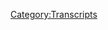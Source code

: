 {{Transcript
    | title         = [[24: March 23, 2017]]
    | caption       = [https://knowledgefight.libsyn.com/knowledge-fight-march-23-2017 Listen to this episode on Libsyn]
    | episodeNumber = [[24: March 23, 2017|24]]
    | length        = 02:13:32
}}

{{MessageBox
    | header     = Warning: Bot Generated Content
    | text       = This transcript was automatically generated by transcription software and likely contains many mistakes and misattributions. Please check the audio for definitive quotes, attribution, and context.
    | image      = N3yvass4myg91.webp
    | imagewidth = 50px
    | id         = warning
}}

{{TranscriptBlock
    | name      = Alex Jones
    | timestamp = 00:00
    | text      = Andy in Kansas, you're on the air. Thanks for holding. Oh, Alex, I'm a first time caller. I'm a huge fan. I love your
}}

{{TranscriptBlock
    | name      = Dan
    | timestamp = 00:07
    | text      = work. Hey, everybody, welcome back to knowledge fight. I'm Dan. I'm Jordan. This is a podcast where we sit around and drink some red wine and have a little conversation about Infowars. But plot twist.
}}

{{TranscriptBlock
    | name      = Jordan
    | timestamp = 00:19
    | text      = The plot twist.
}}

{{TranscriptBlock
    | name      = Dan
    | timestamp = 00:19
    | text      = I know a lot about Alex Jones and Infowars and I listened to his show every day
}}

{{TranscriptBlock
    | name      = Jordan
    | timestamp = 00:23
    | text      = you do? Okay. I'm gonna tell you something. I do not contract. I don't think I know anything about Alex Jones. You
}}

{{TranscriptBlock
    | name      = Dan
    | timestamp = 00:31
    | text      = know, he's a man.
}}

{{TranscriptBlock
    | name      = Jordan
    | timestamp = 00:32
    | text      = He is a man a man. He's a really it's really important to him that he's a man man emphasis on man. It's really important to him that he's a white man.
}}

{{TranscriptBlock
    | name      = Dan
    | timestamp = 00:41
    | text      = He lives in occupied Texas. That's true. And that's about it. That's all you really need to know about. That's all I need to know. Guys. Today we are going to be going over the day in the life of Alex Jones. We're gonna be going over Thursday, March 23. On the Alex Jones program where a lot of really fucked up stuff happens Alex Jones may or may not have lost a friend
}}

{{TranscriptBlock
    | name      = Jordan
    | timestamp = 01:03
    | text      = No, he has an
}}

{{TranscriptBlock
    | name      = Dan
    | timestamp = 01:05
    | text      = interview that we're going to be breaking down in detail that I think might have Fallout consequences. That's
}}

{{TranscriptBlock
    | name      = Jordan
    | timestamp = 01:10
    | text      = that's our next project is a child children's book called Alex loses a friend. Because of the fucking globalist
}}

{{TranscriptBlock
    | name      = Dan
    | timestamp = 01:21
    | text      = there's no doubt the globalist are interwoven in this lack of a friendship. Yeah. But what before we get to the episode before we get to the clips that we're going to play and discuss. I wanted to just take a second to reflect and bask in some Alex Jones related news that we're not going to be going over Excellent.
}}

{{TranscriptBlock
    | name      = Jordan
    | timestamp = 01:39
    | text      = First thing, the classic what got cut,
}}

{{TranscriptBlock
    | name      = Dan
    | timestamp = 01:41
    | text      = that's not even what got cut. Because it's just news that if we didn't talk about, everyone would be like, This is not a legit Alex Jones podcast. That's
}}

{{TranscriptBlock
    | name      = Jordan
    | timestamp = 01:50
    | text      = yeah, it would be terrible if people thought that.
}}

{{TranscriptBlock
    | name      = Dan
    | timestamp = 01:53
    | text      = Absolutely. the Twittersphere would be hotter. Ah, Buzz. So on Friday of last week on the 24th Alex Jones released a in depth apology to James L. fantas. Owner of Comet Ping Pong pizza, about his involvement in pizza gate and
}}

{{TranscriptBlock
    | name      = Jordan
    | timestamp = 02:12
    | text      = unprecedented apology.
}}

{{TranscriptBlock
    | name      = Dan
    | timestamp = 02:15
    | text      = He still has the tone of like, hey, we were just reporting stuff. Yeah,
}}

{{TranscriptBlock
    | name      = Jordan
    | timestamp = 02:20
    | text      = yeah, you still owe it as we all know. They're just really focused on getting getting good reporting. Now.
}}

{{TranscriptBlock
    | name      = Dan
    | timestamp = 02:26
    | text      = We love the truth. And other people were saying this, it was viral. We're just commenting on why you guys be in such pitches about it. Right. That's kind of his tone. But at the same time, the language of his apology. I texted you about this before the show. I'm certain he's getting sued. Oh, absolutely. The way he keeps bringing up James elephantitis. The way he keeps saying like, we heard these things. The reporters who were talking about it aren't even here anymore. Right? Right are so sorry. We fired those people. Yeah.
}}

{{TranscriptBlock
    | name      = Jordan
    | timestamp = 02:57
    | text      = No. unprompted at the very least got a strongly worded letter.
}}

{{TranscriptBlock
    | name      = Dan
    | timestamp = 03:03
    | text      = 100% Oh, absolutely. But also the other thing I wanted to unpack is that a couple months ago, he put out a video on YouTube called the final word on Sandy Hook.
}}

{{TranscriptBlock
    | name      = Jordan
    | timestamp = 03:13
    | text      = Oh, he's already got the final word out. Yeah. Which, boy, I'm glad we finally got to the bottom of that.
}}

{{TranscriptBlock
    | name      = Dan
    | timestamp = 03:21
    | text      = Well, he realized that people were attacking him for being a sandy hook truther and all this stuff for being a pile of shit. Yeah. And so he wanted to put out a video that once and for all spoke his piece about Sandy Hook.
}}

{{TranscriptBlock
    | name      = Jordan
    | timestamp = 03:34
    | text      = Was it just him shitting on the concept of grief. I wish it was just just a piece of paper with grief written on it as he shits on the death
}}

{{TranscriptBlock
    | name      = Dan
    | timestamp = 03:43
    | text      = if he just had like a patchwork quilt done, and all of the pieces of it were people who had lost loved ones. Just shit on it. That's what the video shows. That that's the image in my head from now on. Yeah, yeah. In reality what it was was him playing a bunch of circumstantial bullshit pieces of evidence that Sandy Hook might have been fake. And then him at the end being like, this investigation is gonna be ongoing. No, not the final word.
}}

{{TranscriptBlock
    | name      = Jordan
    | timestamp = 04:14
    | text      = How do you watch? Yeah, it's like even in a lie. Yeah. Damn it, but
}}

{{TranscriptBlock
    | name      = Dan
    | timestamp = 04:20
    | text      = it's this trend. It's
}}

{{TranscriptBlock
    | name      = Jordan
    | timestamp = 04:22
    | text      = a Chinese nesting doll of lies.
}}

{{TranscriptBlock
    | name      = Dan
    | timestamp = 04:24
    | text      = Try calm nesting doll. Yep. I'm starting to recognize that there are pieces of things that he has said that he's starting to walk back really hard. Like the pizza gate. One is one of them. The Sandy Hook thing you did a bad job of it in that video. But what he's trying to do is like this instance. Yeah, we were just just asking questions over here, right, that sort of thing. And that means trouble. Yeah, that well,
}}

{{TranscriptBlock
    | name      = Jordan
    | timestamp = 04:50
    | text      = when you don't have any clips of him ever apologizing for anything, not even the ones where he is saying, you know, I may have gotten something wrong before he's also Who always said, but really? I got it right to
}}

{{TranscriptBlock
    | name      = Dan
    | timestamp = 05:03
    | text      = Yeah, I look, I was more right than wrong. Yeah, yeah.
}}

{{TranscriptBlock
    | name      = Jordan
    | timestamp = 05:07
    | text      = I mean, I'm not a perfect man. But I will say that 99% of the time what we report on is right. And frankly, that's probably 100% A round up here
}}

{{TranscriptBlock
    | name      = Dan
    | timestamp = 05:16
    | text      = is great clip that isn't one of our past episodes where he is like, I'm so plugged into the zeitgeist that even when I tried to lie, I'm Yeah,
}}

{{TranscriptBlock
    | name      = Jordan
    | timestamp = 05:24
    | text      = exactly. Yeah. Now he's an insane person, fucking
}}

{{TranscriptBlock
    | name      = Dan
    | timestamp = 05:27
    | text      = douche. Anyway, let's get to the 23rd This is gonna be a roller coaster ride. There's going to be a sort of all over the place beginning then this interview that I mentioned. And then esoteric malaise.
}}

{{TranscriptBlock
    | name      = Jordan
    | timestamp = 05:45
    | text      = I've never heard those two words. Back to back before. That's so Tarik malaise? Yeah,
}}

{{TranscriptBlock
    | name      = Dan
    | timestamp = 05:51
    | text      = he's an unpleasant state. But He's also getting real heavy when he's
}}

{{TranscriptBlock
    | name      = Jordan
    | timestamp = 05:57
    | text      = finding ways to be malaise. To have malaise in a very weird and unusual type way.
}}

{{TranscriptBlock
    | name      = Dan
    | timestamp = 06:03
    | text      = Yes, absolutely. X ray. It's wonderful it but that's just sort of a syllabus for what we're about to experience. Let's get to this first clip that involves some of these leaks that are going on. I'm not talking onions, my friend.
}}

{{TranscriptBlock
    | name      = Alex Jones
    | timestamp = 06:18
    | text      = And it's even in the vault, seven leaks, that they're targeting President Trump trying to plant Russian software that they've stolen and are using. It's not a claim. He's working with the Russians. You just you don't think some little hacker in his basement released vault seven, two weeks ago? That was right out of the White House. You can bet your bottom dollar was it? Or let's just say allies of the return of the Republic.
}}

{{TranscriptBlock
    | name      = Dan
    | timestamp = 06:47
    | text      = Oh,
}}

{{TranscriptBlock
    | name      = Jordan
    | timestamp = 06:49
    | text      = so the Jedi that who released it? Wait, no, no. That's bad. That's bad. What he just said, right?
}}

{{TranscriptBlock
    | name      = Dan
    | timestamp = 06:58
    | text      = Yeah. Especially if it turns out that it is Russia who is releasing these things?
}}

{{TranscriptBlock
    | name      = Jordan
    | timestamp = 07:03
    | text      = I think it's even worse if it turns out it's the White House who's releasing these things? Oh, oh,
}}

{{TranscriptBlock
    | name      = Dan
    | timestamp = 07:07
    | text      = wait state
}}

{{TranscriptBlock
    | name      = Jordan
    | timestamp = 07:09
    | text      = because how did how did they won? How did they get it? Probably illegally, right? Yeah, so done. We're done. We're done right there. That's why it's really bad. The Patriots know it. But he's also already said the Russians are helping us out here.
}}

{{TranscriptBlock
    | name      = Dan
    | timestamp = 07:23
    | text      = That's why he had to stipulate friends who support the return of the Republic, right? You have these weird hacker collectives and stuff like that, like the Guccifer 2.0. Which I don't know if it's true, but our intelligence already Yeah, our intelligence community does believe that that is a cutout personality for Russian hackers. Yeah, to use as an intermediary to get the information to WikiLeaks and have plausible deniability. Now, if Alex Jones is saying that these people are like Friends of the return of our republic, he's basically just saying that, like, Putin, Putin is helping us restore Oh, yeah, that's fucked up friends
}}

{{TranscriptBlock
    | name      = Jordan
    | timestamp = 08:04
    | text      = of the return of the treason. That's treason, right? That's treason if you're if you're working with a non allied power to perform what is essentially a coup, that's, by the definition of words, treason,
}}

{{TranscriptBlock
    | name      = Dan
    | timestamp = 08:22
    | text      = we keep coming back to this thing, where you're so hung up on the idea that words have meaning. i That's a really good point. Yeah. I've been meaning to bring this up in our review session. I can't or whatever.
}}

{{TranscriptBlock
    | name      = Jordan
    | timestamp = 08:35
    | text      = Yeah, HR is really pissed at me for believing in the meaning of words.
}}

{{TranscriptBlock
    | name      = Dan
    | timestamp = 08:39
    | text      = After every episode, we sit down and I give you an employee review, and you give me an employee review.
}}

{{TranscriptBlock
    | name      = Jordan
    | timestamp = 08:44
    | text      = Yeah, yours is what are you even doing here? And mine is you do all the work. Thanks.
}}

{{TranscriptBlock
    | name      = Dan
    | timestamp = 08:49
    | text      = Yours is also Dan, you have a problem. You should talk to more people. That's,
}}

{{TranscriptBlock
    | name      = Jordan
    | timestamp = 08:54
    | text      = yep. I well. I didn't want to air our dirty load.
}}

{{TranscriptBlock
    | name      = Dan
    | timestamp = 08:58
    | text      = It's fine. Anyway, Alex Jones, is in this episode, and throughout this last week has been pretty certain is the right word. I think that he's being oppressed. He's got a real victim.
}}

{{TranscriptBlock
    | name      = Jordan
    | timestamp = 09:12
    | text      = Sure. Sure. He's being oppressed. All right.
}}

{{TranscriptBlock
    | name      = Dan
    | timestamp = 09:15
    | text      = And this next clip, he explores a little bit of his thoughts about that.
}}

{{TranscriptBlock
    | name      = Alex Jones
    | timestamp = 09:19
    | text      = And they're openly in the news Shang, shut down. Alex Jones. I was told by high level sources that again, just a few months ago, Nancy Pelosi had met with the outgoing head of the Justice Department, Loretta Lynch and demanded either be sued, or demanded I somehow be arrested. And she said, I can't do it. So they started developing other plans that we'll be obviously seeing emerge soon. I'm gonna be talking about those yet. But
}}

{{TranscriptBlock
    | name      = Jordan
    | timestamp = 09:47
    | text      = no, she didn't know also, why would you why would you talk to the outgoing head of the Justice Department? Well,
}}

{{TranscriptBlock
    | name      = Dan
    | timestamp = 09:56
    | text      = because why why
}}

{{TranscriptBlock
    | name      = Jordan
    | timestamp = 09:57
    | text      = would you say to her because she was already leaving Well, I would just say to her like now that you have zero power, it's time to really go after Alex Jones. Yeah, we were we our master plan was to get you as far away from power as humanly possible that way. What is she going to infiltrate?
}}

{{TranscriptBlock
    | name      = Dan
    | timestamp = 10:15
    | text      = No one suspects the former Attorney General.
}}

{{TranscriptBlock
    | name      = Jordan
    | timestamp = 10:20
    | text      = Yep. There's two things. No one expects Spanish Inquisition, former attorney generals. Everybody knows this. This is why Janet Reno is the greatest Trojan horse currently working for Infowars. You don't know she's not on camera. True. It's true. Yeah. She's a secret mole.
}}

{{TranscriptBlock
    | name      = Dan
    | timestamp = 10:39
    | text      = I believe the premise as, as established by Alex here is that Loretta Lynch wouldn't have stopped being Attorney General had Hillary won. Yeah, well, that's obvious. And that's when they were making these plans.
}}

{{TranscriptBlock
    | name      = Jordan
    | timestamp = 10:52
    | text      = Before Alex Jones was really that important to anybody.
}}

{{TranscriptBlock
    | name      = Dan
    | timestamp = 10:56
    | text      = He was important back then. Okay.
}}

{{TranscriptBlock
    | name      = Jordan
    | timestamp = 10:58
    | text      = I apologize. No, you're right. You're right.
}}

{{TranscriptBlock
    | name      = Dan
    | timestamp = 11:01
    | text      = He got Trump elected.
}}

{{TranscriptBlock
    | name      = Jordan
    | timestamp = 11:03
    | text      = Boy, I wish I wish there was less truth in that. Yep.
}}

{{TranscriptBlock
    | name      = Dan
    | timestamp = 11:07
    | text      = And with the scripts I've done,
}}

{{TranscriptBlock
    | name      = Alex Jones
    | timestamp = 11:07
    | text      = understand, I officially already in DC, have Obama and Hillary Clinton out of that command bunker. They've got down the street.
}}

{{TranscriptBlock
    | name      = Jordan
    | timestamp = 11:16
    | text      = Do you not have a command? mkdir command
}}

{{TranscriptBlock
    | name      = Dan
    | timestamp = 11:17
    | text      = bunker that doesn't exist? Or is it? It doesn't?
}}

{{TranscriptBlock
    | name      = Jordan
    | timestamp = 11:23
    | text      = It's always down the street.
}}

{{TranscriptBlock
    | name      = Dan
    | timestamp = 11:24
    | text      = Yeah, it's just running blocks. Past the McDonald's. Exactly. He you know where it exists inside his little fantasy brain world. That's where that's the address. Your fantasy
}}

{{TranscriptBlock
    | name      = Jordan
    | timestamp = 11:37
    | text      = hillbilly caller give him directions.
}}

{{TranscriptBlock
    | name      = Dan
    | timestamp = 11:39
    | text      = Now. Boy, howdy. I tell you that the DC DOJ, Department of Transportation is out then they tell me that bunkers. There's bunker bunkers.
}}

{{TranscriptBlock
    | name      = Jordan
    | timestamp = 11:48
    | text      = Excuse me, sir. I don't know when you turn into a Southern gentleman.
}}

{{TranscriptBlock
    | name      = Dan
    | timestamp = 11:52
    | text      = No, I do declare. I'll do declare Obama gotta bunker.
}}

{{TranscriptBlock
    | name      = Alex Jones
    | timestamp = 11:57
    | text      = There they are. They are coming after us. And they don't even hide this up there. They want us to know, we're coming after you. When lawyers get ready. And they're in the Federal Elections Commission already, outside of law, just racketeering Chinon letters to Google and letters other companies saying you kick off. Everybody that I mean, every libertarian or patriotic or nationalistic news site that I talked to was kicked off ad roll last month on the same day. See, oh, we're not allowed to advertise supplements on the internet or or T shirts, because the Federal Elections Commission said so where are the hearings? You don't get a hearing? Where are the hearings? You
}}

{{TranscriptBlock
    | name      = Dan
    | timestamp = 12:44
    | text      = don't get a hearing? Because it's not. That's not a legal thing. Next, business capitalism. It's a business that you violated their terms of service,
}}

{{TranscriptBlock
    | name      = Jordan
    | timestamp = 12:54
    | text      = y'all. Y'all ever capitalism? It's not a good it's not necessarily the best system. It is the one that we exist in now.
}}

{{TranscriptBlock
    | name      = Dan
    | timestamp = 13:00
    | text      = It's well within especially what libertarians should believe it. Yeah, we've been over this 100 times is all ad roll. A being I was kicked off because of the FEC narrative is complete nonsense. No.
}}

{{TranscriptBlock
    | name      = Jordan
    | timestamp = 13:12
    | text      = But I that's like what he just said is the best kind of evidence for him being currently issued papers by a lawyer. It has to be like, he is telling the truth. Somebody is issuing him papers. Yes, but it can't just be a pizza joint. No, right? They're just the front. They're just the first wave, you know, that's their Pelosi is operating secretly behind him. Yeah. Because if it's just a pizza joint, all he warrants is a pizza joint. And that does not give him the inflated self importance that he needs.
}}

{{TranscriptBlock
    | name      = Dan
    | timestamp = 13:47
    | text      = No, but it is. Like let's just say it is just James elephantitis. And Comet Ping Pong, because that's the truth. Well, we don't know. That's the truth. It seems like the most likely scenario right outcomes razor it if that is the case. He's fucked. Like he deserves to be sued. That's a good case.
}}

{{TranscriptBlock
    | name      = Jordan
    | timestamp = 14:08
    | text      = Yeah, that what what would the case be? It wouldn't be you can't it can't be libel. Can it? Yeah. Oh, is it libel hard? How does that work? What I it's
}}

{{TranscriptBlock
    | name      = Dan
    | timestamp = 14:20
    | text      = defamatory statements that were made? Through through speculation. See, but
}}

{{TranscriptBlock
    | name      = Jordan
    | timestamp = 14:25
    | text      = it wasn't them insulting the pizza joint. It was them just insisting that the pizza joint was a front for Hillary Clinton, rape children. That's not insulting. That's not insulting at all.
}}

{{TranscriptBlock
    | name      = Dan
    | timestamp = 14:38
    | text      = That's actually implying that they're very enterprise.
}}

{{TranscriptBlock
    | name      = Jordan
    | timestamp = 14:40
    | text      = You've got a second business running right? You need more revenue streams in this day and age. You got to diversify. Oh, of course, if you're the pizza joint that Hillary Clinton picked, man, you must be a great pizza joint. Clone only rapes in the finest lunch.
}}

{{TranscriptBlock
    | name      = Alex Jones
    | timestamp = 14:57
    | text      = If you if you
}}

{{TranscriptBlock
    | name      = Dan
    | timestamp = 14:58
    | text      = go back and look at some of the stuff and some of the statements that were made by employees of Comet Ping Pong and James all scientists back when this was first starting up, ah, there's a bunch of threats that they got to their business, right. Their employees were threatened, they had their lives threatened. They had a situation where, you know, became hostile to ever come to work. Right. Of course, that's actionable.
}}

{{TranscriptBlock
    | name      = Jordan
    | timestamp = 15:22
    | text      = Yeah, I agree. But who who would like now now we're actually just discussing a full on legal briefing
}}

{{TranscriptBlock
    | name      = Dan
    | timestamp = 15:29
    | text      = is becoming an episode of handle on the law.
}}

{{TranscriptBlock
    | name      = Jordan
    | timestamp = 15:34
    | text      = Boston Legal. But But wouldn't it be the originator of the claim like Alex Jones, never. Alex Jones has never originated an idea other than the ones that he's just making up? So maybe he did make this well, I don't know.
}}

{{TranscriptBlock
    | name      = Dan
    | timestamp = 15:50
    | text      = I'm not I'm not sure how that would work. But I know that he is incredibly guilty of perpetuating. Oh, yeah.
}}

{{TranscriptBlock
    | name      = Jordan
    | timestamp = 15:56
    | text      = He gave it the biggest platform you could he had.
}}

{{TranscriptBlock
    | name      = Dan
    | timestamp = 15:59
    | text      = Like there's this guy named Jack Sobiech, who's a complete monster made up name from Star Wars. He spent like an entire evening videotaping himself going to Comet Ping Pong and comet or what's the other one best pizza? The two pizza places on the same block? And
}}

{{TranscriptBlock
    | name      = Jordan
    | timestamp = 16:17
    | text      = competing rape dungeons? Yep, absolutely. Well, they're
}}

{{TranscriptBlock
    | name      = Dan
    | timestamp = 16:20
    | text      = all in the mix. Together. So they had the key went and weird business model weird business model. He videotaped himself going into best a pizza and nothing happened. Right? Nothing happened. There was nothing weird. And then as soon as he left, he's like, Oh, it's so fucking weird in there. Oh, my God. You can
}}

{{TranscriptBlock
    | name      = Jordan
    | timestamp = 16:37
    | text      = just feel it like, like a ghost hunters show like, yeah. Oh, I can. It just got colder.
}}

{{TranscriptBlock
    | name      = Dan
    | timestamp = 16:43
    | text      = We're off the chart. Yeah, exactly. So then he goes to Comet Ping Pong. And he tries to order some food. Everyone's treating him real nice. He goes in. He's trying to live stream it. And one of the waiters realizes what's going on that this guy is videotaping himself eating at their place. That's not a coincidence. Yeah, especially Wow, all this pizza gate stuff is going on. So the waiter comes over and explains my employees have been threatened. Do you understand that you're helping perpetuate something that is really damaging to people? Right? Just people who are trying to live their lives and
}}

{{TranscriptBlock
    | name      = Jordan
    | timestamp = 17:18
    | text      = not just my business, but the lives of people. Yeah, absolutely. So once a guy starts bringing guns, places, well, that's a different physical threat.
}}

{{TranscriptBlock
    | name      = Dan
    | timestamp = 17:26
    | text      = This is before that. Oh, well, I mean, it's the same. That's why I'm I think it helps build the case that Alex is gonna get sued. Okay. Jack for Sobia. It goes in. This guy explains to him that people have been threatened and it's no joke. It's not a laughing matter. And he's like, I'm just trying to you know, I always tape everything I do. I'm trying to eat a dinner. He's like, come on. Yeah, it's not what's going on. The guy. There's an off duty cop there. And they just escort him out. Right? And he's like, everything was fucking weird in there.
}}

{{TranscriptBlock
    | name      = Jordan
    | timestamp = 17:54
    | text      = I'm surprising me to be a cop himself. Right. That's your mood. Sobiech Yeah, that's your move. You go in there. And you're like, oh,
}}

{{TranscriptBlock
    | name      = Dan
    | timestamp = 18:02
    | text      = undercover. Actually, I
}}

{{TranscriptBlock
    | name      = Jordan
    | timestamp = 18:03
    | text      = am a cop.
}}

{{TranscriptBlock
    | name      = Dan
    | timestamp = 18:04
    | text      = I'm Serpico.
}}

{{TranscriptBlock
    | name      = Jordan
    | timestamp = 18:05
    | text      = Yeah, I'm trying to figure this shit out, man. Well,
}}

{{TranscriptBlock
    | name      = Dan
    | timestamp = 18:07
    | text      = he didn't pull that he left and then he was like, everything was demonic in there. You just get a feeling. There's a back room. There were kids running in and out of it. What's going on here? didn't show any of that in his video. Probably just making shit up kids running in and out of it. I watched the entire like two hour long live stream that he posted because you're an insane person, not
}}

{{TranscriptBlock
    | name      = Jordan
    | timestamp = 18:28
    | text      = yours lunatic. There's
}}

{{TranscriptBlock
    | name      = Dan
    | timestamp = 18:30
    | text      = nothing in it. And then like the next day, he's on Infowars great being interviewed about what he experienced. And what he found at the pizza place. He's lying his tits off. There's, he says a bunch of stuff that didn't happen in the videos, but they know no one's gonna go watch the whole videos. It's two hours long. Yeah, absolutely.
}}

{{TranscriptBlock
    | name      = Jordan
    | timestamp = 18:50
    | text      = You're the only person who watched the whole video
}}

{{TranscriptBlock
    | name      = Dan
    | timestamp = 18:53
    | text      = probably. So they interview him on that. Alex does say that someone should go check it out. Someone should go investigate it right flash forward a very short time guy shows up with a gun drove from out of state to go investigate this pizza place. Shoots, shoots a bullet and the place.
}}

{{TranscriptBlock
    | name      = Jordan
    | timestamp = 19:11
    | text      = Whoa, he did. Yeah. He finally didn't know that. He fired he
}}

{{TranscriptBlock
    | name      = Dan
    | timestamp = 19:15
    | text      = fired the gun. It didn't he didn't I don't think he shot it at anybody. But I think he like he shot it to the ground. Wow. Yeah.
}}

{{TranscriptBlock
    | name      = Jordan
    | timestamp = 19:21
    | text      = So Yosemite Sam came from Oklahoma to bother a pizza
}}

{{TranscriptBlock
    | name      = Dan
    | timestamp = 19:25
    | text      = joint. I mean, Alex isn't wholly responsible for all this turn of events, but he had his hand in playing. Yeah, a part of it hit he should be sued. Dave Seaman should be sued. Bunch of other these dingdong. Assholes. They really should be sued. They've caused a lot of damage to people. Yeah.
}}

{{TranscriptBlock
    | name      = Jordan
    | timestamp = 19:42
    | text      = Well, I mean, loss of revenue you got you know, threats on people's lives.
}}

{{TranscriptBlock
    | name      = Dan
    | timestamp = 19:48
    | text      = I believe in free speech wholeheartedly, but I don't believe in libel, and I don't believe in threats. Those things or don't believe either of those things are real. I believe they're real, but I don't protect it. I I don't believe that you can get away with Oh,
}}

{{TranscriptBlock
    | name      = Jordan
    | timestamp = 20:01
    | text      = yeah, neither. Neither does the law. That's why they that's why those words exist.
}}

{{TranscriptBlock
    | name      = Dan
    | timestamp = 20:05
    | text      = So I believe that this what I've just laid out for you is the reason that Alex is probably going to get sued. Yes. I also believe that the reason that he's being investigated, as he puts it in that last clip, yeah, is not because people think he's a Russian spy. Now, it's because there are Russian Russian bots that are specifically promoting his content. Okay. And the question that the FBI is apparently asking, according to the articles that I've read, is, is there coordination? Is there a collaborative thing going on? Where these Russian bots promote Infowars content? And then secondarily, is there any influence from Russian sources into Alex's reporting?
}}

{{TranscriptBlock
    | name      = Jordan
    | timestamp = 20:51
    | text      = And you would say like, I would say, normally, there's no way there's collusion or collaboration just because who would you wouldn't even need to talk to Alex, if you gave if you gave him more attention, he just be like Cray and never ask question. Yeah, but he did go on our T. He did. And he did go on our team.
}}

{{TranscriptBlock
    | name      = Dan
    | timestamp = 21:11
    | text      = He went on Alexander Dugan shown Alexander Dugan has been on his show, right. Like there isn't nothing there.
}}

{{TranscriptBlock
    | name      = Jordan
    | timestamp = 21:18
    | text      = No, see. And I would say it's probably more Alex just having both naked self interest and just needing his father's love. That's really what that all too busy with the teeth and then just needs his father's love. He's got great teeth, but he doesn't have his dad's
}}

{{TranscriptBlock
    | name      = Dan
    | timestamp = 21:37
    | text      = love. I don't think that Alex himself is being investigated for anything he's done. I believe that he is a piece of the investigation, because his propaganda is being pushed by Russian bots. Yeah. And I believe from everything I've read that that is what the articles are about. And but with the FBI investigation is about Alex has turned this into I am being called a Russian agent. Right. And they're trying to attack me.
}}

{{TranscriptBlock
    | name      = Jordan
    | timestamp = 22:03
    | text      = Well, and that's that's a great narrative for him to push, because that was that's turned into also the the argument from even people on the left where it's like, well, I don't support them shutting down any kind of news or anything like that. And you're like, well, one, not the story. No, two, he's not he's propaganda. Yeah.
}}

{{TranscriptBlock
    | name      = Dan
    | timestamp = 22:22
    | text      = And I don't think he should be shut down. Now. I just think we should roundly mock him until he quits and sue him for libel until he's broke. If he does do those things, he shouldn't be sued for them. But anyway, these are the reasons that I think people are attacking Alex. Yes. Alex has other ideas about why people are attacking
}}

{{TranscriptBlock
    | name      = Jordan
    | timestamp = 22:38
    | text      = so many, so many possibilities.
}}

{{TranscriptBlock
    | name      = Alex Jones
    | timestamp = 22:41
    | text      = Why do they want to shut Infowars down, we told you 18 years ago, they've got cameras and microphones hidden and major devices that are watching and listening to you for controlling thought content and knowing what you're doing and selling data to advertising agencies to then control the hopes and dreams of society. Now, you didn't know that they were spying on the president. And they tried to lie about it. And now it's been exposed. And I've told you, they're preparing a civil emergency and martial law and a civil war. Now they're all over the news, openly calling for the cities to begin to burn and for the President to be murdered, or the president to be, you know, dragged out in chains. That's not political speech that's caused for military insurrection and warfare against the Republic. And they've got the former deputy head of the Defense Department running around in policy papers like foreign affairs and foreign policy, and all these other globalist publications and going to the Pentagon and saying we can pull it up, former deputy head of the Defense Department, calling for military coup against Trump. I that that person shall be arrested and then indicted the next day for organized insurrection in the country outside of law to foment a military mutiny and rebellion against the taxpayers citizens of this country.
}}

{{TranscriptBlock
    | name      = Jordan
    | timestamp = 24:04
    | text      = But wait, but But didn't he say earlier that that was okay, didn't he? As long as they were as long as they were for Trump?
}}

{{TranscriptBlock
    | name      = Dan
    | timestamp = 24:15
    | text      = Yeah, then doesn't need it didn't
}}

{{TranscriptBlock
    | name      = Jordan
    | timestamp = 24:17
    | text      = he just didn't he just condemned the very thing that he said was perfectly fine isn't
}}

{{TranscriptBlock
    | name      = Dan
    | timestamp = 24:22
    | text      = like the last months of his show had been about how the rogue forces within the CIA have performed a counter coup against liberals
}}

{{TranscriptBlock
    | name      = Jordan
    | timestamp = 24:32
    | text      = right. But I thought we already had the counter counter coup. So this
}}

{{TranscriptBlock
    | name      = Dan
    | timestamp = 24:34
    | text      = is the third coup we're in the middle of the counter counter coup
}}

{{TranscriptBlock
    | name      = Jordan
    | timestamp = 24:37
    | text      = we're in the middle of the counter counter give me I cannot keep track of
}}

{{TranscriptBlock
    | name      = Dan
    | timestamp = 24:41
    | text      = all these codes. We might find out find out later that there's we need we need a coup tracker. Yeah, we do. Let's get an app. Yeah. Can you code
}}

{{TranscriptBlock
    | name      = Jordan
    | timestamp = 24:50
    | text      = now that we're fucked all I can do we'll just send out a mask test mass text every time there's a counter coup.
}}

{{TranscriptBlock
    | name      = Dan
    | timestamp = 24:56
    | text      = Yeah. So also I because Alex keeps Talking about globalist publications. I've subscribed to foreign policy. And I've started reading it, you're
}}

{{TranscriptBlock
    | name      = Jordan
    | timestamp = 25:11
    | text      = walking a walk now,
}}

{{TranscriptBlock
    | name      = Dan
    | timestamp = 25:13
    | text      = I started reading foreign policy all the time. Okay. And I check in on it every day. This narrative you spinning is not in there. But what I did read is a very fascinating article about Sebastian Gorka.
}}

{{TranscriptBlock
    | name      = Jordan
    | timestamp = 25:26
    | text      = Oh yeah, he's a bad dude. He's a Nazi,
}}

{{TranscriptBlock
    | name      = Dan
    | timestamp = 25:30
    | text      = theoretically, a sworn Nazi.
}}

{{TranscriptBlock
    | name      = Jordan
    | timestamp = 25:32
    | text      = He's a Nazi.
}}

{{TranscriptBlock
    | name      = Dan
    | timestamp = 25:33
    | text      = But this article was, we don't want to take a stance on whether or not he is a Nazi. But what I can do is review
}}

{{TranscriptBlock
    | name      = Jordan
    | timestamp = 25:43
    | text      = his dissertation. Oh, so the one where he probably espouses Nazi ideas?
}}

{{TranscriptBlock
    | name      = Dan
    | timestamp = 25:50
    | text      = No, it's uh, you know, it's about terrorism, counterterrorism stuff, and the guy who is a doctoral advisor, so he's used to reviewing people's dissertations was just going on and on just fucking taking the piss out of him for how unscholarly that was. He only cites like four sources clearly didn't read many books. Wonderful. Then it goes on to explain that like he is one of Trumps counterterrorism advisors. He's pretty high up there. And he has no experience and almost no published work outside of his dissertation about counterterrorism. It's like, that's bad. That's bad, right? It's the kind of stuff that's in foreign policy. Very interesting.
}}

{{TranscriptBlock
    | name      = Jordan
    | timestamp = 26:32
    | text      = Don't you want like, now I look. I'm listening. I could be crazy. When did you wouldn't you want like an expert?
}}

{{TranscriptBlock
    | name      = Dan
    | timestamp = 26:43
    | text      = I think for an advisor position, you'd want an expert, especially for like a counterterrorism.
}}

{{TranscriptBlock
    | name      = Jordan
    | timestamp = 26:47
    | text      = When that seems to be a
}}

{{TranscriptBlock
    | name      = Dan
    | timestamp = 26:49
    | text      = pretty hot topic. Yeah.
}}

{{TranscriptBlock
    | name      = Jordan
    | timestamp = 26:50
    | text      = Why would you hire just a random dude, weirdo?
}}

{{TranscriptBlock
    | name      = Dan
    | timestamp = 26:53
    | text      = Weirdo Nazi Gorka?
}}

{{TranscriptBlock
    | name      = Jordan
    | timestamp = 26:55
    | text      = What's your counterterrorism idea? Kill the Jews? i You're a Nazi. There it is. You're a Nazi. I do it
}}

{{TranscriptBlock
    | name      = Dan
    | timestamp = 27:02
    | text      = damn my Nazi my anti semitic Tourette's.
}}

{{TranscriptBlock
    | name      = Jordan
    | timestamp = 27:06
    | text      = I'm always trying not to Nazi. So
}}

{{TranscriptBlock
    | name      = Dan
    | timestamp = 27:09
    | text      = this next clip is what I would describe as a tease for our next episode a tease for you guys want to get excited about what our next episode is gonna be about? It's a lot of this.
}}

{{TranscriptBlock
    | name      = Alex Jones
    | timestamp = 27:18
    | text      = The good news is Nunez comes out. And just says, look, I mean, I've had a lot of people come to me in the intelligence agencies, and then Trump was being spied on.
}}

{{TranscriptBlock
    | name      = Dan
    | timestamp = 27:27
    | text      = This is true. This is a huge narrative that Alex spun for the entirety of the last week,
}}

{{TranscriptBlock
    | name      = Jordan
    | timestamp = 27:32
    | text      = really? And none of it's true.
}}

{{TranscriptBlock
    | name      = Dan
    | timestamp = 27:35
    | text      = I can prove it. And I'm going to on our next episode, you can prove that he spun the narrative the whole week. No, I can prove that it's all lies. Oh, well, it is. And I found out where it came from. Oh, shit. Yep. This is big, big stuff. So anyway, get excited for our next episode, but also enjoy the rest of this one. You ding dongs.
}}

{{TranscriptBlock
    | name      = Jordan
    | timestamp = 27:57
    | text      = Passive aggressive.
}}

{{TranscriptBlock
    | name      = Dan
    | timestamp = 27:58
    | text      = I don't know we haven't done this in a week. That's true. It's we're, we're half hour in we're figuring our legs back. Take a sip of this wine. You're just cheers.
}}

{{TranscriptBlock
    | name      = Jordan
    | timestamp = 28:08
    | text      = You're just being mean about it. I'm not being me.
}}

{{TranscriptBlock
    | name      = Dan
    | timestamp = 28:11
    | text      = You know what it is? I'm getting insecure that people are going to turn this off because next episode is going to be so great.
}}

{{TranscriptBlock
    | name      = Jordan
    | timestamp = 28:19
    | text      = Yeah, that sounds about right. Also, because the beginning
}}

{{TranscriptBlock
    | name      = Dan
    | timestamp = 28:21
    | text      = of this episode is so fucking disjointed. Like the stuff he's talking about doesn't track from A to B. There's just so much like all over the place stuff. Yeah, he
}}

{{TranscriptBlock
    | name      = Jordan
    | timestamp = 28:30
    | text      = doesn't he doesn't have the kind of more or maybe maybe he's just not capable of doing the longer narrative right now. We'll hit has he's being attacked on so many different angles.
}}

{{TranscriptBlock
    | name      = Dan
    | timestamp = 28:41
    | text      = We'll hit will hit a coherent narrative probably around an hour and a half into the spot. Excellent.
}}

{{TranscriptBlock
    | name      = Jordan
    | timestamp = 28:46
    | text      = I'm glad to hear it. But
}}

{{TranscriptBlock
    | name      = Dan
    | timestamp = 28:46
    | text      = until then, I want Alex
}}

{{TranscriptBlock
    | name      = Jordan
    | timestamp = 28:48
    | text      = is now a tease. Now you're now people are gonna just press pause and then fast forward to the hour and a half mark.
}}

{{TranscriptBlock
    | name      = Dan
    | timestamp = 28:54
    | text      = Have you ever watched any of Alex Jones's documentaries? I
}}

{{TranscriptBlock
    | name      = Jordan
    | timestamp = 28:57
    | text      = have not.
}}

{{TranscriptBlock
    | name      = Dan
    | timestamp = 28:58
    | text      = I've watched a lot of them.
}}

{{TranscriptBlock
    | name      = Jordan
    | timestamp = 28:59
    | text      = How are you still alive?
}}

{{TranscriptBlock
    | name      = Dan
    | timestamp = 29:02
    | text      = I look i i used to be I used to hold
}}

{{TranscriptBlock
    | name      = Jordan
    | timestamp = 29:05
    | text      = now I see it. There are four locks on the door. You haven't gone outside? monstery in days.
}}

{{TranscriptBlock
    | name      = Dan
    | timestamp = 29:12
    | text      = I was outside yesterday. Went to your beard has a bone in it. That's true. But it's just as bam bam stuff. Okay, so the new fashions is it pebbles? I can't remember. Anyway. I've watched the Obama deception. Okay. I've watched a number of other
}}

{{TranscriptBlock
    | name      = Jordan
    | timestamp = 29:28
    | text      = that's my favorite Bourne movie. It's great. I
}}

{{TranscriptBlock
    | name      = Dan
    | timestamp = 29:31
    | text      = should have brought back Matt Damon in blackface Hey, what
}}

{{TranscriptBlock
    | name      = Jordan
    | timestamp = 29:33
    | text      = are you gonna do? Well, oh, a dress. Oh,
}}

{{TranscriptBlock
    | name      = Dan
    | timestamp = 29:36
    | text      = was bad cast. That's my racist James Bond. There it is. Yeah. So he had a documentary in quotes called end end game. Okay, road to tyranny. Oh,
}}

{{TranscriptBlock
    | name      = Jordan
    | timestamp = 29:51
    | text      = now, that chest documentary.
}}

{{TranscriptBlock
    | name      = Dan
    | timestamp = 29:53
    | text      = Yeah, I wish it was any like good Kasparov.
}}

{{TranscriptBlock
    | name      = Jordan
    | timestamp = 29:56
    | text      = Boris, Boris Bosque is in there. Yeah.
}}

{{TranscriptBlock
    | name      = Dan
    | timestamp = 29:59
    | text      = So Alex says them. He says something in this next clip that like, is undefensible. But enjoy.
}}

{{TranscriptBlock
    | name      = Alex Jones
    | timestamp = 30:08
    | text      = So again, we've told you right down the line because we actually study this and I don't say this to brag. Yes, I say it because I've read the end of the book. No you haven't I know where they want to take us. I know what their endgame is. They even have a project called endgame. That's a martial law takeover plan that they declassified two years after it was created and three years after my film endgame came out. Wait, strangely enough.
}}

{{TranscriptBlock
    | name      = Dan
    | timestamp = 30:37
    | text      = Strangely enough, he made a documentary about this program a year before it was created.
}}

{{TranscriptBlock
    | name      = Jordan
    | timestamp = 30:42
    | text      = Wait, what? What did he just say? He's he's an it was declassified two years after they created the program after they created the program. And then three years after his documentary, yes. So what using man what Alex Jones is saying is that maybe the entire program was his fault
}}

{{TranscriptBlock
    | name      = Dan
    | timestamp = 31:03
    | text      = in the first place. Alex Jones says soothe.
}}

{{TranscriptBlock
    | name      = Jordan
    | timestamp = 31:07
    | text      = Yeah, he just gave them an idea. He did the whole end game like this is what they're doing and they're like, maybe sounds like a bad idea.
}}

{{TranscriptBlock
    | name      = Dan
    | timestamp = 31:17
    | text      = Also buried within that complete impossibility.
}}

{{TranscriptBlock
    | name      = Jordan
    | timestamp = 31:22
    | text      = That he Time Machine. Alright. 12 dimensional beings him and Andrew Basiago there is no there is no impossibilities in our world fine.
}}

{{TranscriptBlock
    | name      = Dan
    | timestamp = 31:33
    | text      = So unlikely Eddie Brown
}}

{{TranscriptBlock
    | name      = Jordan
    | timestamp = 31:34
    | text      = who's coming back.
}}

{{TranscriptBlock
    | name      = Dan
    | timestamp = 31:37
    | text      = unlikely that he created this documentary a year before that program. I will give you that also unlikely the government creates an end game for global enslavement program right then declassified it two years later.
}}

{{TranscriptBlock
    | name      = Jordan
    | timestamp = 31:52
    | text      = Why wouldn't you declassify it? There's no damaging information there. You want that out in the public sphere? Like alright, let them you want them to know the bullet they dodge? Oh, man, we could have totally end game do you but we didn't bro we started we'll even get we'll even give it to you. We put it in foreign policy. Who cares? Nobody reads that Jessup.
}}

{{TranscriptBlock
    | name      = Dan
    | timestamp = 32:12
    | text      = Stupid ass Damn. Except he's mostly distracted by articles about Gorka.
}}

{{TranscriptBlock
    | name      = Jordan
    | timestamp = 32:17
    | text      = They're gonna start just talking directly to you and foreign policy articles. Right? They're gonna be like, I Dan, I'm telling you, you're gonna love researching this
}}

{{TranscriptBlock
    | name      = Dan
    | timestamp = 32:25
    | text      = real talk. I think that's what Alex thinks is going. I mean, I hope it doesn't happen to me. Because otherwise I gotta move to Texas. Yeah, that's true. I don't want to do that. So yeah, I think that the the idea that the government would be like, Alright, we're gonna shut everything down. We're gonna enslave everybody. All right, two years is enough of a head start. We got everything pretty much in place. Let's just fucking declassify, there's nothing they can do about it. Now.
}}

{{TranscriptBlock
    | name      = Jordan
    | timestamp = 32:51
    | text      = What was the meeting like? All right. So here's what we're gonna do. We're gonna declare martial law. And then we're going to take over all the cities burn them down, because that's not where the Patriots live. They're in their liberal bubbles. We got to kill them. Patriots are out in the sticks. Exactly. We all know patriots only live one two and entire estate. They live in
}}

{{TranscriptBlock
    | name      = Dan
    | timestamp = 33:11
    | text      = bFV exact say, Okay.
}}

{{TranscriptBlock
    | name      = Jordan
    | timestamp = 33:15
    | text      = This is a great plan. And then two years later, they're like, You know what? I don't think this was a great plan. Guys. I
}}

{{TranscriptBlock
    | name      = Dan
    | timestamp = 33:23
    | text      = think we I think we fucked the dog on this one.
}}

{{TranscriptBlock
    | name      = Jordan
    | timestamp = 33:25
    | text      = But how about we just tell everyone ever that this was our bad plan?
}}

{{TranscriptBlock
    | name      = Dan
    | timestamp = 33:31
    | text      = Yeah. Oh, that's a great idea.
}}

{{TranscriptBlock
    | name      = Jordan
    | timestamp = 33:32
    | text      = That's a great idea. Right? Yeah, we want to be honest and transparent like we all know the intelligence community always
}}

{{TranscriptBlock
    | name      = Dan
    | timestamp = 33:38
    | text      = is that narrative you just spawn right there is more entertaining than and game path for global deception. enslavement, whatever. Alex is stupid documentary. Yeah. Oh, man.
}}

{{TranscriptBlock
    | name      = Jordan
    | timestamp = 33:51
    | text      = How long is the documentary? Fucking long.
}}

{{TranscriptBlock
    | name      = Dan
    | timestamp = 33:54
    | text      = You know, what are we
}}

{{TranscriptBlock
    | name      = Jordan
    | timestamp = 33:55
    | text      = talking? How many Titanic's long is it I say is it two Titanic's long? Six Six Titanic's long. Oh,
}}

{{TranscriptBlock
    | name      = Dan
    | timestamp = 34:01
    | text      = that's an exaggeration. That's
}}

{{TranscriptBlock
    | name      = Jordan
    | timestamp = 34:02
    | text      = a long Titanic.
}}

{{TranscriptBlock
    | name      = Dan
    | timestamp = 34:03
    | text      = I think that if people donate to the show, one of the things we should do,
}}

{{TranscriptBlock
    | name      = Jordan
    | timestamp = 34:09
    | text      = turning into Alex, so we should do like if you subscribe now, to our man pills.
}}

{{TranscriptBlock
    | name      = Dan
    | timestamp = 34:16
    | text      = No, no, no, no pills. But if people were to subscribe and donate, we would do a wasted commentary of Alex Jones. Oh
}}

{{TranscriptBlock
    | name      = Jordan
    | timestamp = 34:24
    | text      = shit. A full on mst 3k Jones that'd be good.
}}

{{TranscriptBlock
    | name      = Dan
    | timestamp = 34:28
    | text      = I think that might be fun. This here's an idea. Anyway, look, it's time for a news flash. I don't know if you're ready for it.
}}

{{TranscriptBlock
    | name      = Jordan
    | timestamp = 34:35
    | text      = News flash.
}}

{{TranscriptBlock
    | name      = Alex Jones
    | timestamp = 34:36
    | text      = Ladies and gentlemen. Let me give you a little news flash. I don't like how deep I am into this at a certain level. Okay. Let me just tell you something. I've seen stuff hardly anybody else has seen.
}}

{{TranscriptBlock
    | name      = Dan
    | timestamp = 34:52
    | text      = I've seen stuff barely anybody's ever seen.
}}

{{TranscriptBlock
    | name      = Jordan
    | timestamp = 34:54
    | text      = I don't even like having the responsibility of being the only truth to I learned the world while also calling also like, I'd like this isn't to brag.
}}

{{TranscriptBlock
    | name      = Dan
    | timestamp = 35:05
    | text      = No, no brag. I'd like to fully say that I believe that he's seen stuff that almost nobody's seen. But that's because I think it's been entirely in his head, though. But no, I think he's seen very specific, like forgeries. I think he's seen frauds that have specifically targeted him, because they know he just believes anything.
}}

{{TranscriptBlock
    | name      = Jordan
    | timestamp = 35:25
    | text      = And not just that. He has seen
}}

{{TranscriptBlock
    | name      = Dan
    | timestamp = 35:29
    | text      = future duck as we can tell
}}

{{TranscriptBlock
    | name      = Jordan
    | timestamp = 35:32
    | text      = right now. Yeah, he has, he has worked it out. He's just reverse engineered it. That's what he did with the end game thing, man, he reverse engineer, he knew inevitably, the government would both create this program because the same thing was right. Yeah. Well, where else were they? That's why he named it what it is,
}}

{{TranscriptBlock
    | name      = Dan
    | timestamp = 35:50
    | text      = What an asshole. I mean, you now Oh, fair
}}

{{TranscriptBlock
    | name      = Jordan
    | timestamp = 35:52
    | text      = enough. Fair enough.
}}

{{TranscriptBlock
    | name      = Dan
    | timestamp = 35:55
    | text      = He's not done. I'm not
}}

{{TranscriptBlock
    | name      = Alex Jones
    | timestamp = 35:57
    | text      = just here on air talking about the stuff. They harsh plays and systems that are AI run, where the computer itself, you just target the person, there's a whole map of everything they do, every device they've got, and that machine tries to hammer in and break into everything you've got, it's normally already broken in. And then they've got microscopic capacitors in the chips for at least six years that are microscopic microphones. And that's been in the news, what? That data transferred over cable, and over wireless and over power lines is just scooping it all up.
}}

{{TranscriptBlock
    | name      = Jordan
    | timestamp = 36:36
    | text      = He does not know what any of that stuff I knew about
}}

{{TranscriptBlock
    | name      = Alex Jones
    | timestamp = 36:39
    | text      = 15 years ago.
}}

{{TranscriptBlock
    | name      = Dan
    | timestamp = 36:40
    | text      = He's known for 15 years stuff that they would start doing nine years later, then he's
}}

{{TranscriptBlock
    | name      = Jordan
    | timestamp = 36:45
    | text      = that they can't do now. You know, for 15 years, the stuff that they're not doing
}}

{{TranscriptBlock
    | name      = Dan
    | timestamp = 36:51
    | text      = No, no. But this goes back to that. Like, it's not stupid. Do you think that someone's microwave is listening to them? Because there's chips inside them with little micro microphones?
}}

{{TranscriptBlock
    | name      = Jordan
    | timestamp = 37:01
    | text      = Why? Why? Why would you do that? Microphones everywhere.
}}

{{TranscriptBlock
    | name      = Dan
    | timestamp = 37:05
    | text      = So Hey, bro, hey, hey, bro. That would be cost prohibitive?
}}

{{TranscriptBlock
    | name      = Jordan
    | timestamp = 37:09
    | text      = That would be cost prohibitive? The idea of putting how many were like What is it Mike? Max here? Yeah. And how are they? How are they spreading? Do they have guys just running in with with fucking power washers have microphones on everything? No,
}}

{{TranscriptBlock
    | name      = Dan
    | timestamp = 37:24
    | text      = it goes in the factories, they put these chips in. And then whenever they want to the government can remotely turn them on and start listening into you through your toaster
}}

{{TranscriptBlock
    | name      = Jordan
    | timestamp = 37:31
    | text      = and shit. But they can remotely turn on your phone and start listening to you through that. Right. But
}}

{{TranscriptBlock
    | name      = Dan
    | timestamp = 37:36
    | text      = this was six years ago before cell phones, my argument is falling apart.
}}

{{TranscriptBlock
    | name      = Jordan
    | timestamp = 37:40
    | text      = That does not make any sense. Why would you build a microscopic microphone? That makes no sense. So how would you build a microscopic microphone also that has a transmitter that can send things to you also, power source
}}

{{TranscriptBlock
    | name      = Dan
    | timestamp = 37:54
    | text      = also problematic in the idea that like, let's say it's in your microwave?
}}

{{TranscriptBlock
    | name      = Jordan
    | timestamp = 37:59
    | text      = Let's let's start from the microphone being in your microwave.
}}

{{TranscriptBlock
    | name      = Dan
    | timestamp = 38:04
    | text      = When you turn on your microwave? It makes a lot
}}

{{TranscriptBlock
    | name      = Jordan
    | timestamp = 38:07
    | text      = do that. It makes a lot of noise. Don't even bother it just because nobody turns their microphone on their microwave on.
}}

{{TranscriptBlock
    | name      = Dan
    | timestamp = 38:15
    | text      = You can't spy on me when I'm cooking. How about that government what now? But then.
}}

{{TranscriptBlock
    | name      = Jordan
    | timestamp = 38:22
    | text      = classic, classic knowledge fight. You can't spy on me when I'm cooking.
}}

{{TranscriptBlock
    | name      = Dan
    | timestamp = 38:26
    | text      = You're only gonna get to hear what I say in the kitchen.
}}

{{TranscriptBlock
    | name      = Jordan
    | timestamp = 38:30
    | text      = They got microscopic microphones in your TV. Okay, your microwave, in your toaster, in your blender. Okay, in your old timey type blender with the crank.
}}

{{TranscriptBlock
    | name      = Dan
    | timestamp = 38:43
    | text      = I think that bottle opener, this is just Alex trying to force us back to the farmhouse that he wishes we all know electronics. Oh, that might be that might be the only way for us to survive. It's the only way we'll be safe.
}}

{{TranscriptBlock
    | name      = Jordan
    | timestamp = 38:57
    | text      = Hey, you wouldn't even know that the endgame is coming because you couldn't see his documentary though. True is the problem.
}}

{{TranscriptBlock
    | name      = Dan
    | timestamp = 39:04
    | text      = Yeah. It's a double edged sword. You're gonna get killed either way. Yep. Anyway, you know, you and I are millennials. You know that right? I've heard Yeah, we're millennials. Turns out the global civil plan. You know
}}

{{TranscriptBlock
    | name      = Jordan
    | timestamp = 39:14
    | text      = what, a lot of people in other generations don't like us?
}}

{{TranscriptBlock
    | name      = Dan
    | timestamp = 39:18
    | text      = No, it's very true. It's strange. Alex is one of them.
}}

{{TranscriptBlock
    | name      = Jordan
    | timestamp = 39:21
    | text      = I'm sure that it's never happened to any other generation in the history that other generations haven't like, certainly not. I can guarantee that you have never heard the same things people said about us applied to any other generation before
}}

{{TranscriptBlock
    | name      = Dan
    | timestamp = 39:33
    | text      = I will say this. I don't think that other generations have this specific charge levied at them. Let's see
}}

{{TranscriptBlock
    | name      = Jordan
    | timestamp = 39:38
    | text      = what it is. Their language
}}

{{TranscriptBlock
    | name      = Alex Jones
    | timestamp = 39:40
    | text      = is small. All right, they're restricted, bro. They're like, you know, kids trying to get cool in junior high. And you know, you're getting a little cliques. I mean, I'm just imagine that times 10 And that's the elitist system. They're building the type of minions they want to be one of the last generations and wipe almost ever already out there, just getting the containment grids up getting us in cities, getting the police forces in place, getting the robots in place, and getting this totally domesticated before they hammered down and then boom, the agreements have been made, they're going to wipe out 90% of the Chinese. None of us none of the folks in Africa, Latin America, the West is going to have mythic death too. But these are race specific. And China has agreed to all this follow why and then they're going to start. That's a bad deal. Alicia bioweapons
}}

{{TranscriptBlock
    | name      = Jordan
    | timestamp = 40:30
    | text      = after they killed 90% of the people that kill early smilax h
}}

{{TranscriptBlock
    | name      = Alex Jones
    | timestamp = 40:34
    | text      = mu. That's why people say oh, yeah, you admit you're on mute. And that's what the black national say. Yeah. So are you everybody mutates everybody's different? So you have all the different groups and variations the rest of it. But But that's what's going on.
}}

{{TranscriptBlock
    | name      = Dan
    | timestamp = 40:46
    | text      = Through that mutation point he made there at the end, he's kind of supporting theory of evolution, but
}}

{{TranscriptBlock
    | name      = Jordan
    | timestamp = 40:51
    | text      = or eugenics, or, or just he's making an argument against an argument that no one has made, which I like how he's already got, like, oh, the white people are Ice Age mutants. We all know this. And he's like, Ah, well, you're a mutant, like, what is he talking about?
}}

{{TranscriptBlock
    | name      = Dan
    | timestamp = 41:09
    | text      = Let's be fair, there is a group called the 5%. Nation nations have got nation of gods and Earth's, which is a shoot off of Africa, Afro centric Islam. They were branch out of Malcolm X's church because they didn't think he was extreme enough. Guy named Clarence 13x. Like, I like him a lot. Also known as putting because his words were so smooth. Okay. Now seriously,
}}

{{TranscriptBlock
    | name      = Jordan
    | timestamp = 41:34
    | text      = I am a huge fan of his the Wu Tang, you have you have gotten me onboard
}}

{{TranscriptBlock
    | name      = Dan
    | timestamp = 41:38
    | text      = the Wu Tang Clan, or adherence of the nation of gods and Earth's 5%. Nation. You can hear it Yeah, you can hear it in a lot of their raps, they talk about like, this fear for the 85 that don't have a clue. There's just references to the the that religious group throughout all of their their history, okay, the 85 is the 5% nation is based on the idea that there's 5% of the population that knows the truth, and actively tries to wake up the population. That is 85% of the population that he's deaf, dumb and blind and doesn't know the truth. Then there's 10% of the population that knows the truth and actively seeks to try and keep the 85 down. That's bad numbers. It's bad. No, we're
}}

{{TranscriptBlock
    | name      = Jordan
    | timestamp = 42:16
    | text      = out number two to one. Yeah. Are we? Are we one of them? Or no, no, we're
}}

{{TranscriptBlock
    | name      = Dan
    | timestamp = 42:20
    | text      = bad. We're bad. We're probably bad. Because it is kind of where
}}

{{TranscriptBlock
    | name      = Jordan
    | timestamp = 42:24
    | text      = we're part of the bad 10%. Well, or the 85%?
}}

{{TranscriptBlock
    | name      = Dan
    | timestamp = 42:27
    | text      = It depends.
}}

{{TranscriptBlock
    | name      = Jordan
    | timestamp = 42:30
    | text      = We could be like, that's, that's not a good answer. We could be
}}

{{TranscriptBlock
    | name      = Dan
    | timestamp = 42:33
    | text      = either depending on what we're doing. Okay, in the original conception of the 5% nation, their belief, the truth of the 85% is deaf, dumb and blind to is that the black man is God. And that a law means arm, leg, leg, arm head, the composition of the black man weight, which is also the composition of the white man, but be that as
}}

{{TranscriptBlock
    | name      = Jordan
    | timestamp = 42:53
    | text      = it Wait, wait, arm, leg, leg, arm head,
}}

{{TranscriptBlock
    | name      = Dan
    | timestamp = 42:56
    | text      = the all law, that's what a law means. It's a it's a representation for your body.
}}

{{TranscriptBlock
    | name      = Jordan
    | timestamp = 43:02
    | text      = But But why would they use that word? What do you mean? Well, isn't that a?
}}

{{TranscriptBlock
    | name      = Dan
    | timestamp = 43:08
    | text      = Isn't that a? Well, it's a repurposing of like Islamic beliefs.
}}

{{TranscriptBlock
    | name      = Jordan
    | timestamp = 43:12
    | text      = Well, yeah, but aren't those really
}}

{{TranscriptBlock
    | name      = Dan
    | timestamp = 43:14
    | text      = old? Yeah, they are. They are.
}}

{{TranscriptBlock
    | name      = Jordan
    | timestamp = 43:15
    | text      = So so they just figured this out? No. No, I'm sorry. I have a lot of questions.
}}

{{TranscriptBlock
    | name      = Dan
    | timestamp = 43:22
    | text      = I've done a lot of research into the 5%. Nation, because I think the fascinating, right? And actually, as well, I'm fascinated as time has gone on. They've gotten a lot. There's a lot more liberalism to it, and it's not so racist. But in its original conception, it was racist. And one of their beliefs that they held was that white people were created in a lab by an evil scientist named yaku.
}}

{{TranscriptBlock
    | name      = Jordan
    | timestamp = 43:43
    | text      = Oh, that one I know. Yeah, that one I know. Because that one, while not being plausible, does kind of explain why anytime you read a history book, and you get to the statement, and then the white man came, you're like, oh, no, well, that's this is bad foreshadowing.
}}

{{TranscriptBlock
    | name      = Dan
    | timestamp = 44:01
    | text      = But that kind of is the black nationalist bent that Alex is talking about when he talks about like white people being Ice Age mutants. Okay. And stuff like that. That's the
}}

{{TranscriptBlock
    | name      = Jordan
    | timestamp = 44:10
    | text      = from the white Yaqoob made us and Ally sage.
}}

{{TranscriptBlock
    | name      = Dan
    | timestamp = 44:13
    | text      = Yeah, way back, way back.
}}

{{TranscriptBlock
    | name      = Jordan
    | timestamp = 44:15
    | text      = All right. Well, I'm on board, but I'm saying that it sounds as reasonable as anything else we've heard so far today. That's one of the examples
}}

{{TranscriptBlock
    | name      = Dan
    | timestamp = 44:21
    | text      = of the type of stuff that Alex is arguing against. So I'm just saying that it's not a non argument that he's arguing against. It's just a very unsettling it's a
}}

{{TranscriptBlock
    | name      = Jordan
    | timestamp = 44:29
    | text      = it's a magnificent argument. He's arguing again,
}}

{{TranscriptBlock
    | name      = Dan
    | timestamp = 44:33
    | text      = yeah, so anyway, a lot of people are gonna die, and then we're gonna release bioweapons Gotcha. Site
}}

{{TranscriptBlock
    | name      = Jordan
    | timestamp = 44:39
    | text      = died. I'm in so we're gonna get to this kill 90%. Then we released the bio weapons. Yes. Why would you do that after the 90%.
}}

{{TranscriptBlock
    | name      = Dan
    | timestamp = 44:50
    | text      = Maybe the bio weapons wouldn't be effective enough. I don't know. I don't know. I don't believe him. Stop looking at me. I'm just staring at me like
}}

{{TranscriptBlock
    | name      = Jordan
    | timestamp = 45:01
    | text      = I'm sorry I just want I just want any kind of any kind of thing to hang on to there was such a look them you that Skype, I just I want any kind of handhold because that makes not just no sense that may Dinis have agreed to it. opposite sense and who which all the Chinese agreed to all of them all of them. Okay,
}}

{{TranscriptBlock
    | name      = Dan
    | timestamp = 45:23
    | text      = we got we got comms are on board we
}}

{{TranscriptBlock
    | name      = Jordan
    | timestamp = 45:25
    | text      = got that signed, we got that and documentation because we're gonna need it in the eventual court case of the history of humanity. Sure.
}}

{{TranscriptBlock
    | name      = Dan
    | timestamp = 45:33
    | text      = So we're gonna get to this interview, but first before we do Alex wants to do a deep dive into analysis about the attack on London's parliament. That happened last week.
}}

{{TranscriptBlock
    | name      = Jordan
    | timestamp = 45:44
    | text      = I bet it totally has nothing with his hatred of Islam, we're gonna find
}}

{{TranscriptBlock
    | name      = Alex Jones
    | timestamp = 45:49
    | text      = out. So she this is what I'm getting it for you. They think you're so dumb that they have a jihadi. Run over a bunch of people and stab a bunch of people and our news will barely even say it's Islamic and in England. They're going around saying it's hate. Don't do it. And I was watching footage this morning online of just 1000s of Muslim men. Yesterday today, shout celebrating and with so much hate in their eyes and their mouths open and their teeth showing like a murderous horde of zombies. I chose to go Oh, I love you. Come on. No, I don't want to be mean. Sure kill me.
}}

{{TranscriptBlock
    | name      = Dan
    | timestamp = 46:26
    | text      = I'm guessing there. What he saw was a bunch of like, B roll.
}}

{{TranscriptBlock
    | name      = Jordan
    | timestamp = 46:30
    | text      = It did. Can we find any footage?
}}

{{TranscriptBlock
    | name      = Dan
    | timestamp = 46:33
    | text      = I can't know. But also it's
}}

{{TranscriptBlock
    | name      = Jordan
    | timestamp = 46:36
    | text      = open. Teach Joey Oh, like he
}}

{{TranscriptBlock
    | name      = Dan
    | timestamp = 46:39
    | text      = has like a like a primate going on there. Like Yeah, show their teeth. That's a sign of aggression. Yeah,
}}

{{TranscriptBlock
    | name      = Jordan
    | timestamp = 46:44
    | text      = he's amazing. Yeah, that makes sense in his worldview insane. But this is fascinating. Cuz as we all know, Posties never showed their teeth.
}}

{{TranscriptBlock
    | name      = Dan
    | timestamp = 46:53
    | text      = Except for that movie, except the one movie where the posi. The giant had dentata Yeah, that's it. Yep. So I think it's interesting that Alex is so bent out of shape about this, compared to how people in London are dealing with it, which was, this sucks. It's tragedy, but let's go about our lives. Right. You know, it sucks that this guy died. Or, you know, a couple of people died. But now we move on
}}

{{TranscriptBlock
    | name      = Jordan
    | timestamp = 47:16
    | text      = the classic Whoville solution. something bad happens. You know what, let's all come together. Yeah. Let's not let this tear us apart.
}}

{{TranscriptBlock
    | name      = Dan
    | timestamp = 47:27
    | text      = No. Whereas Alex is super into let's call them Jihad ease and really demonize Islam. Yeah, by saying that all of these other Muslims were celebrating it kind of making it seem like it's a big, all of them are happy about it. Right? They're lying to you when they say that they're not terrorists.
}}

{{TranscriptBlock
    | name      = Jordan
    | timestamp = 47:42
    | text      = Well, as we all know, if you see 1000 people doing something that's representative of 2 billion people
}}

{{TranscriptBlock
    | name      = Dan
    | timestamp = 47:48
    | text      = sure everything al no then At press time, Alex has still not apologized or recognized that that guy who shot up a mosque in Quebec was a white dude. He reported it that it wasn't Muslim will not correct himself.
}}

{{TranscriptBlock
    | name      = Jordan
    | timestamp = 48:03
    | text      = How? Okay, so this this gets back to our General Flynn situation where that now there
}}

{{TranscriptBlock
    | name      = Dan
    | timestamp = 48:12
    | text      = isn't a General Flynn situation or is it a General Flynn situation? We have a generalized
}}

{{TranscriptBlock
    | name      = Jordan
    | timestamp = 48:18
    | text      = actually a Gen fin situation it's all about the Finnish people and what they've done. Okay? No, the blood in the water thing right. So once we once we got one, Trump person down now we're going after more and more and more, right? Yeah, once we get one Alex Jones apology, pizza gate. Oh, it's all coming down. He's gonna have to apologize for tons of shit. I'm hoping that would be amazing. Every episode a new apology. Oh, man.
}}

{{TranscriptBlock
    | name      = Dan
    | timestamp = 48:45
    | text      = I don't think we have a brave new world we live in. I think if he apologized for everything he should apologize for we would be long dead before we covered it all it would be. It would be a lot of episode. He's been on air for 23 years. It's got a lot. He's gotta go. Hey, you know what we fucked up. Anyway, he has some more
}}

{{TranscriptBlock
    | name      = Jordan
    | timestamp = 49:03
    | text      = knowledge, right? We're doing? We're doing April 24 episode. It is just a long series of apologies.
}}

{{TranscriptBlock
    | name      = Dan
    | timestamp = 49:10
    | text      = I would love that. That's my birthday. That'd be a great present. If Alex Jones just apologized for an entire show. That would be fun. So he goes on more thoughts about this London attack. And he cites what I can only describe as like a super scientific approach to you know, statistics, figuring out what's going on. I
}}

{{TranscriptBlock
    | name      = Jordan
    | timestamp = 49:30
    | text      = don't trust you.
}}

{{TranscriptBlock
    | name      = Alex Jones
    | timestamp = 49:30
    | text      = on Al Jazeera is official feed on Facebook as opposed to their 1000s of emojis, emoji celebrating it screenshot in live time. For every frowny face. They're like 10 smiley faces, and it went on for hours. And for every thumbs down, there's not even one thumbs down on that page. Look at that. Not one thumbs down, thumbs up, baby.
}}

{{TranscriptBlock
    | name      = Jordan
    | timestamp = 50:03
    | text      = Thumbs up, baby. For every frowny face, there is 10 smiley faces. So
}}

{{TranscriptBlock
    | name      = Dan
    | timestamp = 50:11
    | text      = you know how when you're broadcasting live on Facebook, it shows the like, responses cascading across the screen. Here's a screenshot of a lot of like happy faces, hovering the London attack. Now, one of the things that Alex doesn't take into account is the things like 4chan.
}}

{{TranscriptBlock
    | name      = Jordan
    | timestamp = 50:27
    | text      = Can we play that one more time? No, I want to I want to hear they're gonna have
}}

{{TranscriptBlock
    | name      = Dan
    | timestamp = 50:31
    | text      = to wait for the episode so many times, you have to wait to listen back. But for
}}

{{TranscriptBlock
    | name      = Jordan
    | timestamp = 50:35
    | text      = every frowny face turns mother's 10 smiley faces. If Morgan Freeman did that, it'd be amazing.
}}

{{TranscriptBlock
    | name      = Dan
    | timestamp = 50:41
    | text      = He does not recognize that there are internet brigades that troll things. Yes. And I would not be super surprised. I have no evidence of this. But I wouldn't be surprised if there were a bunch of people who put on a message board. Let's all go brigade this AlJazeera report and make it look like everyone's happy but
}}

{{TranscriptBlock
    | name      = Jordan
    | timestamp = 50:58
    | text      = you can't make Brigada verb reviews. I refuse.
}}

{{TranscriptBlock
    | name      = Dan
    | timestamp = 51:02
    | text      = All right, the motion passes. But anyway, they forget it. I don't I don't know. Like, I can't prove that that's true. And I'm not going to pour over message board histories to find any evidence. So
}}

{{TranscriptBlock
    | name      = Jordan
    | timestamp = 51:15
    | text      = what you're doing is predicting the eventual book charge of the internet brigade. Oh, fantastic. Book
}}

{{TranscriptBlock
    | name      = Dan
    | timestamp = 51:21
    | text      = brigade. ng the internet brigade. That's right out for you. But I mean, basically what you have there is a plausible explanation for why that might be the case outside of Alex's argument, which is all Muslims are super thrilled about this
}}

{{TranscriptBlock
    | name      = Jordan
    | timestamp = 51:35
    | text      = attack. Yeah, I don't think that's true. And I don't think
}}

{{TranscriptBlock
    | name      = Dan
    | timestamp = 51:39
    | text      = you can prove that those smiley faces were coming from Muslim people you've done fuck.
}}

{{TranscriptBlock
    | name      = Jordan
    | timestamp = 51:46
    | text      = Not is there. Is there any? Is there any work? Could you imagine any way to prove that, like any possible,
}}

{{TranscriptBlock
    | name      = Dan
    | timestamp = 51:56
    | text      = not within Alex Jones's sort of investigative journalism techniques,
}}

{{TranscriptBlock
    | name      = Jordan
    | timestamp = 52:00
    | text      = other than tracking every single one of those legs down? And putting together a full personal history of each of those people, you would
}}

{{TranscriptBlock
    | name      = Dan
    | timestamp = 52:07
    | text      = almost need an NSA style database. Yeah, you'd
}}

{{TranscriptBlock
    | name      = Jordan
    | timestamp = 52:11
    | text      = have to gather a lot of metadata to figure that shit out. You
}}

{{TranscriptBlock
    | name      = Dan
    | timestamp = 52:13
    | text      = definitely wouldn't.
}}

{{TranscriptBlock
    | name      = Jordan
    | timestamp = 52:14
    | text      = I know. I know. He's Muslim, because I know he goes to Temple five times a day to pray. And I
}}

{{TranscriptBlock
    | name      = Dan
    | timestamp = 52:20
    | text      = know that because I've been following all of his who cares? Listen, it's time to get to this interview. Time to get serious. Everything takes a turn. This is an interview with one Doctor Steve polygenic. Dr. Pathetic, who, as we have documented in the past, does not really believe in Sandy Hook note, which is a big strike against him. He's a bad person. He is the guy who's responsible for the counter coup narrative that Alex has been pitching for about the last year. Right. I got a lot of red flags on Steve Botanik. Lot of them more than more than those two. Yeah. But I want to say do you need more than those? No. Okay, today. I'm into him. All right, his interview day. He's trying to make two points. And Alex will lead and it's an hour long interview, basically. Gotcha. Here. Oh, that's
}}

{{TranscriptBlock
    | name      = Jordan
    | timestamp = 53:12
    | text      = that's classic Alex, just to
}}

{{TranscriptBlock
    | name      = Dan
    | timestamp = 53:14
    | text      = indicate where Alex's head was at when the interview was about to start. I'm going to play his introduction, where he gives steep Genex credits, and then tries to introduce the topics he'd like to talk about. And we'll see how that goes.
}}

{{TranscriptBlock
    | name      = Alex Jones
    | timestamp = 53:30
    | text      = All night he co wrote books on plants, even Hollywood producer also on the founders of Delta Force involve the State Department and other agencies, counterterrorism and regime change. Everybody knows who he is. Dr. Steve Botanik supersonic.com joins us to the bottom of the hour that I promised I'm getting to all these clips on this confirmation hearings going on. When I gotta say this judge that has been nominated by Trump's just destroying them. We've got Nunez admitting in the Intelligence Committee. Of course they're spying on we have all these sources are doing it. I can't believe they're playing dumb with all this. They were all over the news saying they were and so much more. And then the latest islamic attack, which they're saying is an Islamic attack. Show. We'll see where all that's killing. We have Michael Moore, again calling for martial law national emergency. I remember former deputy head of the Defense Department. Isn't the Washington Post going around again trying to organize a coup against Trump. Here's the deal. i Mr. Anti police tape. He is a police state means if I'm not
}}

{{TranscriptBlock
    | name      = Dan
    | timestamp = 54:31
    | text      = He's Mr. Anti police state he's Mr. Anti police state. Meanwhile, Owen Troyer is Mister steal yo girl. And I'm Mr. Boombastic.
}}

{{TranscriptBlock
    | name      = Jordan
    | timestamp = 54:39
    | text      = They call me a space cowboy.
}}

{{TranscriptBlock
    | name      = Dan
    | timestamp = 54:41
    | text      = Just some people call you Maurice.
}}

{{TranscriptBlock
    | name      = Jordan
    | timestamp = 54:43
    | text      = Some people call me
}}

{{TranscriptBlock
    | name      = Alex Jones
    | timestamp = 54:47
    | text      = doing something wrong. I'm getting messed with I'm getting surveilled. I'm getting bothered not out here producing stuff. I'm gonna get American. When you run around saying kill the president. Let's burn everything down. Let's shut Alex Jones up. He's a Russian agent. There. She's saying I'm going to crimp Well investigation in this thing he said the State Department for Obama left that's going to ferret things out that are looking at I'm in connection to the Russians and actually getting orders from him.
}}

{{TranscriptBlock
    | name      = Dan
    | timestamp = 55:09
    | text      = So at this point, he's tried to do the introduction. He is lit not going well. He's listed a couple of topics that he wants to get to right. Michael Moore's a slug, right. Gorsuch is cool.
}}

{{TranscriptBlock
    | name      = Jordan
    | timestamp = 55:21
    | text      = The former head of the DoD being all what they are, yeah. Running around. He's Lolland for the murder Trump.
}}

{{TranscriptBlock
    | name      = Dan
    | timestamp = 55:29
    | text      = He's just started ranting now, and he's lost control of the fact that he's doing an introduction, which I think is fascinating because Steve magenic is on skis.
}}

{{TranscriptBlock
    | name      = Jordan
    | timestamp = 55:36
    | text      = He's sitting there just just staring and confusions, like I am a doctor, I assume I assume if you're if you're a regular Alex Jones guest, you just kind of get used to saying one word every four or five minutes. Yeah, you have to know what you're getting into. If you're mad at him. This is on you.
}}

{{TranscriptBlock
    | name      = Dan
    | timestamp = 55:53
    | text      = You have to let down your expectations of dignity. A little bit if you go on his show. There are a few like, counter examples. And actually, Steve Botanik is one of them. Which is why this interview is fascinating. Because usually Steve Botanik is someone who Alex
}}

{{TranscriptBlock
    | name      = Jordan
    | timestamp = 56:08
    | text      = gives a lot of deference Jada asked kissing Gotcha.
}}

{{TranscriptBlock
    | name      = Dan
    | timestamp = 56:13
    | text      = As opposed to someone like an Eddie Bravo,
}}

{{TranscriptBlock
    | name      = Jordan
    | timestamp = 56:14
    | text      = right? Who just gets him just get some ass Tongan or Jesse
}}

{{TranscriptBlock
    | name      = Dan
    | timestamp = 56:19
    | text      = James, how's it cars, cars, good cars.
}}

{{TranscriptBlock
    | name      = Alex Jones
    | timestamp = 56:24
    | text      = The idea that socialism came from the Russians is crazy. And and now we have the Federal Elections Commission saying we're looking at trying to go after Drudge Report. They're acting like Trump didn't get elected. Now, I've talked a lot about this. Pathetic. And yes, this was regime change against the globalist it's happening all over the world. But they don't seem to care and they're just moving forward. It is a big crack in their brainwashing that they're, you know, Nunez comes out says of course, they're spying but they read hundreds of articles in the New York Times The Washington Post saying they responded two months ago. But there was nothing in the spying. So Trump said you shouldn't have leaked, you are spying. So then they go. We weren't spying. We're going to impeach you. You know, our guest is also Harvard educated psychiatrists. One more.
}}

{{TranscriptBlock
    | name      = Jordan
    | timestamp = 57:09
    | text      = Now we got it. Now I remember. Oh,
}}

{{TranscriptBlock
    | name      = Dan
    | timestamp = 57:12
    | text      = yeah. Hilarious. Oh, Steve. Thank you. So you actually still doesn't introduce him at that point. Okay, good. rambles some more wonderful. He that at the end? There is what Alex thinks happened. With the intelligence stuff.
}}

{{TranscriptBlock
    | name      = Jordan
    | timestamp = 57:26
    | text      = Yeah, the none of that is anywhere near reality. But that's
}}

{{TranscriptBlock
    | name      = Dan
    | timestamp = 57:30
    | text      = the way he can twist it in his head to make Trump look and feel smart. Right? Where he's like, oh, yeah, Trump, Trump was just trolling them the whole time.
}}

{{TranscriptBlock
    | name      = Jordan
    | timestamp = 57:38
    | text      = I like I like the I like his narrative of it is a regime change that's happening all over the world. And they're acting like it didn't like they don't care. So So what is it? Is it really a regime change of nobody cares? Well, if you're still just acting like, everything's, they're not a regime change. Like, like, I mean, in Egypt, whenever Mubarak was kicked out, and they were just like, okay, you know, what we'll do, we'll kick out this military dictator. Who cares, we'll put in a new military dictator, that's not a regime change.
}}

{{TranscriptBlock
    | name      = Dan
    | timestamp = 58:15
    | text      = No, not really no. Well, like what his idea of a regime change is like against the globalists. In reality, what it is, is a very dangerous strain of nationalism, that is popping up in a lot of countries, and is largely being seeded and helped grow by cyber efforts taken on by the Russians, by Putin reps, what's going on? Right? he interprets it as a fight against the globalist to Well, I
}}

{{TranscriptBlock
    | name      = Jordan
    | timestamp = 58:45
    | text      = wouldn't say that it's entirely like there's there's a whole lot of factors that have gone into the rise of horrible national. I
}}

{{TranscriptBlock
    | name      = Dan
    | timestamp = 58:52
    | text      = know, but what that's what I'm saying, is that being assisted by Yes, yeah, everywhere that it's popping up. You do see the fingerprints of Russian involvement. Yeah. And that's why you see Marine LePen meeting with Putin openly the other day. Yeah, it's fucked up. That
}}

{{TranscriptBlock
    | name      = Jordan
    | timestamp = 59:07
    | text      = is fucked up. Right. Yeah. She's just That's so weird. Yeah, like, isn't that bad? It's real bad. Like, there's no way you can interpret that in a positive like, Oh, thank god this far right candidate who hates Muslims and wants it and the EU, and is a fascist goes to meet with pot with Putin, who is all Oh, that's bad.
}}

{{TranscriptBlock
    | name      = Dan
    | timestamp = 59:28
    | text      = It's real, but I don't like it. It's real bad, but I like it. Alex interprets it as a fight against globalism. And as I've made clear, globalization is a real thing. globalists aren't right. So he's fighting against or his idea is against a non existent force. And what he's actually doing is holding water and giving cover essentially to this rise of dangerous nationalism. So, I mean, if he gets his way we're going to live in a nightmare escape. Yeah. By the eighth,
}}

{{TranscriptBlock
    | name      = Jordan
    | timestamp = 1:00:00
    | text      = which is way different from what we live in now, we it's just parents.
}}

{{TranscriptBlock
    | name      = Dan
    | timestamp = 1:00:04
    | text      = Yeah, that's true. That's a good point. Shit sucks now, but it could be way worse. It could be way worse. We did get one on the board. But here's the thing, even if that nightmare escape does come to pass a horrible future that could be down the road. The good news is, the globalists will not be in charge. Because they're not now. So
}}

{{TranscriptBlock
    | name      = Jordan
    | timestamp = 1:00:24
    | text      = that is a good point it supers there will be a counter counter counter coup. Roar. I mean, at that point, we're probably looking at our sixth or seventh coup.
}}

{{TranscriptBlock
    | name      = Dan
    | timestamp = 1:00:33
    | text      = Oh, yeah, maybe eighth. Yeah. But I mean, you know, we're
}}

{{TranscriptBlock
    | name      = Jordan
    | timestamp = 1:00:36
    | text      = playing we're playing chess here.
}}

{{TranscriptBlock
    | name      = Dan
    | timestamp = 1:00:38
    | text      = All it is, is just like hating the idea of liberalism and, and sort of liberal democracies. That's all. That's all it is.
}}

{{TranscriptBlock
    | name      = Jordan
    | timestamp = 1:00:45
    | text      = I mean, why, why? Why does he hate it so much? So I'm traditional, is there is there any Have we ever gotten to a root like, why?
}}

{{TranscriptBlock
    | name      = Dan
    | timestamp = 1:00:54
    | text      = Well, one of the things is that he thinks that liberals want to take your guns. That's definitely he's big on the second.
}}

{{TranscriptBlock
    | name      = Jordan
    | timestamp = 1:01:00
    | text      = Okay. So we're basically coming from a straight Texan, like, this is all about personal liberty.
}}

{{TranscriptBlock
    | name      = Dan
    | timestamp = 1:01:06
    | text      = That's a big part of it. Gotcha. He believes that agenda 21 is real and that liberals want to enforce it. Bullshit.
}}

{{TranscriptBlock
    | name      = Jordan
    | timestamp = 1:01:13
    | text      = Agenda 21 is real and liberals probably would be cool with it. Right? other than it being a terrible plan that nobody would do,
}}

{{TranscriptBlock
    | name      = Dan
    | timestamp = 1:01:21
    | text      = if agenda 21 If we're talking about the actual un suggestion sheet.
}}

{{TranscriptBlock
    | name      = Jordan
    | timestamp = 1:01:26
    | text      = Oh, yeah, we are talking about that one.
}}

{{TranscriptBlock
    | name      = Dan
    | timestamp = 1:01:27
    | text      = I don't think that a lot of those suggestions are bad. No, we're not talking about agenda 21 the version that's in Alex's head the order to kill all the Jedi? I don't want that. Okay, we need the Jedi. No, I mean, like it's, it's all by degrees. Who cares? Let's
}}

{{TranscriptBlock
    | name      = Jordan
    | timestamp = 1:01:44
    | text      = throw it out for quiet God. Let's
}}

{{TranscriptBlock
    | name      = Dan
    | timestamp = 1:01:45
    | text      = get into this interview with Steve pathetic. I will say ahead of time just because I had to cut out some stuff. It's too long for us to listen to all of it. His big points were that Neil Gorsuch is a neocon and should never be put on the Supreme Court.
}}

{{TranscriptBlock
    | name      = Jordan
    | timestamp = 1:01:59
    | text      = That's good. Yep. That's good. I like that a lot. See, that's
}}

{{TranscriptBlock
    | name      = Dan
    | timestamp = 1:02:02
    | text      = what I'm talking. That's really good. genic is coming in with some good stuff today. Yeah, his second he's pouring in hot fire. His second point is that
}}

{{TranscriptBlock
    | name      = Jordan
    | timestamp = 1:02:11
    | text      = the 5% nation should be allowed to take over the coop created white people. Exactly. That's the second point. Of course,
}}

{{TranscriptBlock
    | name      = Dan
    | timestamp = 1:02:18
    | text      = his second point is that it also has to do with the Neo cons and what have you, but they are trying to get us to go to war with North Korea. And that's fucking stupid. Yes, I also agree with him on that count. Wow. So anyway, here's the introduction. This is a big day for us. Here's the introduction of Steve Pertronix premise.
}}

{{TranscriptBlock
    | name      = Steve Pieczenick
    | timestamp = 1:02:36
    | text      = While you and I are talking about other issues, I'm still monitoring the rise and fall of the neo-cons. As you know, we were successful in stopping John Bolton for coming in as a key player in State Department. Yet today, he went into the White House really found whether Trump realizes this or not, or he understands what I'm saying, or a group of us who are saying we're not dilettantes. We're not somebody who has an axe to grind, but there will be no Neo cons in the White House or in the State Department. Let me repeat it again. So Trump and his team on his stances. I don't care who you are, I don't care if you do have a $500 billion corporation like Mobil Oil. You do not know what's Korea under any condition because you have a moron like John Bolton, who's never been in military, who was afraid to join our military and publicly said I was scared to get killed in the rice paddies of Vietnam. So
}}

{{TranscriptBlock
    | name      = Alex Jones
    | timestamp = 1:03:34
    | text      = breaking this down, though. What do you make of the Democrats as my question gets what you want a minute, but it's a distraction. They're literally running around saying kill the president and they're not getting in trouble. Alex, they're
}}

{{TranscriptBlock
    | name      = Steve Pieczenick
    | timestamp = 1:03:45
    | text      = not relevant. Right now. The Democrats are not relevant. The only thing that relevant to do and I'm going back to this point, they cannot have neoconservatives coming in. You can have big
}}

{{TranscriptBlock
    | name      = Alex Jones
    | timestamp = 1:03:56
    | text      = now you're saying the Neo cons with a dangerous group and Trump can't appease them.
}}

{{TranscriptBlock
    | name      = Steve Pieczenick
    | timestamp = 1:04:00
    | text      = Chase group Dianne Feinstein is not dangerous. Nancy Pelosi is not dangerous. Michael Moore is not dangerous. They've all been neutralized. What happened is thanks to you and the group and those of us who kept the revolution going, the Neo cons have been cowards. And deprecated. You Me and Trump snuck back in like a bunch of rats and they're back in the White House and instead of focusing on the neoconservative rise, which leaves with Gorsuch, Alton Abrams, all of whom have no right to come back into the administration. They were cowards. They were people
}}

{{TranscriptBlock
    | name      = Alex Jones
    | timestamp = 1:04:36
    | text      = who let me ask you this. I mean, I understand that what are the what are you know, and then looking at what's happening with Korea? What's going on with China in the South China Sea?
}}

{{TranscriptBlock
    | name      = Steve Pieczenick
    | timestamp = 1:04:44
    | text      = Alex, listen to me. I know you don't like it right now. We're not on the same wavelength. The Neo cons want America to go to war.
}}

{{TranscriptBlock
    | name      = Alex Jones
    | timestamp = 1:04:54
    | text      = No, I don't want to go to war. It's not that I disagree with you. I'm trying to get you to on the subject. I'm asking Oh
}}

{{TranscriptBlock
    | name      = Jordan
    | timestamp = 1:04:58
    | text      = shit. It's challenging.
}}

{{TranscriptBlock
    | name      = Steve Pieczenick
    | timestamp = 1:05:00
    | text      = North Korea has 2.2 million men on the DMZ and the militarized zone. We are 30 miles away from Seoul. If John Bolton has his way he have no problem taking pre emptive action, whatever that means because he's never been in the military. He has no strategy and tactics, and 2.2 million North Koreans will swarm over the DMZ and literally going hours right into Slusher.
}}

{{TranscriptBlock
    | name      = Alex Jones
    | timestamp = 1:05:26
    | text      = So the only question is, are they trying to load the tommix on the missiles and you want to go to war, you got to preemptively nuke North Korea, their capital, you got to hit that whole DMZ line until China everybody else ultimatum if you try something Trump's gonna deal with Russia. We're going to joint nuke China. And then I guess they pop up the submarines and nuke the West Coast.
}}

{{TranscriptBlock
    | name      = Steve Pieczenick
    | timestamp = 1:05:44
    | text      = Alex, remember, I've been in the business of nuclear deterrence. We took it down. We have the Soviet No, no, but
}}

{{TranscriptBlock
    | name      = Alex Jones
    | timestamp = 1:05:49
    | text      = I mean, that's the public attack plan. Have you? Do you think North Korea will actually take that bluff?
}}

{{TranscriptBlock
    | name      = Dan
    | timestamp = 1:05:54
    | text      = You know, what just happened there? Steve magenic said You're an idiot. Yeah, that was him saying you're a fucking idiot.
}}

{{TranscriptBlock
    | name      = Jordan
    | timestamp = 1:06:00
    | text      = Yeah, you would what? You know, you know, I've been in the business of nuclear deterrence. Yeah. The big part of nuclear deterrence is don't kill millions of people. Yeah.
}}

{{TranscriptBlock
    | name      = Dan
    | timestamp = 1:06:13
    | text      = So when Alex was starting this, he introduced these premises that he wanted to get to one of them Democrats being evil and Judge Gorsuch is is awesome. And he's gonna get confirmed. Yeah, one of God's one of Botanics main points is the exact opposite of that. Yeah. And because Alex has built up Steve pathetic as this hero, and this great use of
}}

{{TranscriptBlock
    | name      = Jordan
    | timestamp = 1:06:34
    | text      = his voice. You hear it in his voice when he kind of resigned himself where he's like, I mean, what do you think about North Korea?
}}

{{TranscriptBlock
    | name      = Dan
    | timestamp = 1:06:40
    | text      = He can't fight him on Yeah, so all he can do is try and interrupt him and steer the conversation in a different direction, right. It's fascinating and pathetic is not having shit. No, the word, Alex, I'm sorry. We're not on the same wavelength. Yeah,
}}

{{TranscriptBlock
    | name      = Jordan
    | timestamp = 1:06:54
    | text      = that was so we've never heard it. We've never heard a quote like that on the show.
}}

{{TranscriptBlock
    | name      = Dan
    | timestamp = 1:06:58
    | text      = This keeps going. And it ends so fucked up. Oh my god. So listen, I'm not gonna carry any water for Steve pathetic, but I happen to agree with the points he's making. In this episode. We
}}

{{TranscriptBlock
    | name      = Jordan
    | timestamp = 1:07:10
    | text      = got one good day, we got one good day. Let's fly with it,
}}

{{TranscriptBlock
    | name      = Dan
    | timestamp = 1:07:12
    | text      = I think built into some of the reasons that he believes bad things, bad
}}

{{TranscriptBlock
    | name      = Jordan
    | timestamp = 1:07:17
    | text      = things,
}}

{{TranscriptBlock
    | name      = Dan
    | timestamp = 1:07:17
    | text      = some of his like, arguments for the right conclusion I disagree with
}}

{{TranscriptBlock
    | name      = Jordan
    | timestamp = 1:07:22
    | text      = but let's not split the enemy of my enemy is my friend. Let's do that. I'm
}}

{{TranscriptBlock
    | name      = Dan
    | timestamp = 1:07:25
    | text      = currently he's Alex Jones is enemy in that studio. So Alex has just said is North Korea going to take that bluff? Are they going to bluff? Here's Steve's answer. But with this guy
}}

{{TranscriptBlock
    | name      = Steve Pieczenick
    | timestamp = 1:07:36
    | text      = running it. I don't know if Korea is not interested in a bluff North Korea couldn't care less about a such sanction. What North Korea will do is what's best for North Korea. Our preparation has to do with the tactical and strategic issues of how to deal with North Korea with other countries. That's what bold if
}}

{{TranscriptBlock
    | name      = Alex Jones
    | timestamp = 1:07:55
    | text      = you like Trump, your Gladis and you're upset to see Neo cons coming? You don't think you don't think the Neo cons have learned any lessons?
}}

{{TranscriptBlock
    | name      = Steve Pieczenick
    | timestamp = 1:08:02
    | text      = If they've been destructive to the country? What have we done? I'm not
}}

{{TranscriptBlock
    | name      = Alex Jones
    | timestamp = 1:08:05
    | text      = defending him. I can't stand the Neo cons.
}}

{{TranscriptBlock
    | name      = Jordan
    | timestamp = 1:08:08
    | text      = You don't know the bullshit bullshit. So throughout like the Neo cons you don't like the Neo cons. Nobody likes the Neo cons
}}

{{TranscriptBlock
    | name      = Dan
    | timestamp = 1:08:16
    | text      = to be clear throughout this entire interview. You can see Steve magenic continuing to talk and they as Mike Michael No, yeah, so whenever Alex erupts like cut his mic, they cut off Steve's mic and you can see a sense of like, almost a frustration, a look of like, what, like you can see in his face that he is not on board with what's going on. Yeah, he's trying to make the best of it. Right. And I don't think I'm reading too much into this. I don't think he's gonna be a guest for a while. Oh, yeah, I don't I think Alex might have like, offended him. Wow, we're
}}

{{TranscriptBlock
    | name      = Jordan
    | timestamp = 1:08:51
    | text      = really getting into like some some solid schisms in between. Alex Jones and literally everybody who likes Alex Jones. Well, I
}}

{{TranscriptBlock
    | name      = Dan
    | timestamp = 1:08:59
    | text      = think that for the last like year and a half or so Steve magenic has been the source of information for Alex and there's been a guru mentee kind of relationship between them so the student is not become a teacher. He is not but I think I think that there is a part of this where Steve is trying to make some points that he wants to get through to Alex and he realizes that Alex is off the reservation. Yeah, like I think he realizes no Alex, you have your own points. Now you don't just believe the things I want you to believe. Yeah, it's crazy. So they go on to talk more about the Neo cons and this clip. really illustrate and
}}

{{TranscriptBlock
    | name      = Jordan
    | timestamp = 1:09:38
    | text      = the Neo cons are just to can to just to you know remind everybody John put horns reason that we fucking went into Iraq and all that bullshit. Yeah, it's all those dudes. Dibley fucking fuck everybody over so we can get money,
}}

{{TranscriptBlock
    | name      = Dan
    | timestamp = 1:09:53
    | text      = right the project for New American Century shit, but they Yeah, they're awful. I agree with that. You agree with that? No, they're terrible. Yep. John Bolton is gonna get us all killed. Yeah, very that's their
}}

{{TranscriptBlock
    | name      = Jordan
    | timestamp = 1:10:05
    | text      = goal. The Neo cons goal is to wipe out 90% of Chinese people. We all know this.
}}

{{TranscriptBlock
    | name      = Dan
    | timestamp = 1:10:09
    | text      = We heard it. We heard it earlier in this episode. globalists, it's in foreign policy. All right. So anyway, this, this clip illustrates that Alex Jones is fucking out of his league in this conversation, because out of his element, he's out of his depth. He is not a good interviewer.
}}

{{TranscriptBlock
    | name      = Jordan
    | timestamp = 1:10:28
    | text      = Gotcha. Because he Well, we already knew half of those things,
}}

{{TranscriptBlock
    | name      = Dan
    | timestamp = 1:10:31
    | text      = right? All of them actually. Yes, we did.
}}

{{TranscriptBlock
    | name      = Steve Pieczenick
    | timestamp = 1:10:33
    | text      = They're able to co op the Conservative Party. They're funded by Shelley Adel center. They're funded by the Mercer's or wherever it is they
}}

{{TranscriptBlock
    | name      = Alex Jones
    | timestamp = 1:10:41
    | text      = do is they tell Trump agreed with his weaker people will be nice, just as soon as Trump lets us run tanks. But then every time he lets them in, they leak information that they are a group of rats, Pearl men, and then and all these people are just crazy. I mean, like you know about Perlman Prince of Darkness, he like showed up at cocktail parties in the news and said, I kill lots of people. I'm manly. And then women run from Him as if women want a guy to walk up and go, I'm a murderer. I kill people. That's what women want. I mean, it's like he's counting a little pasty guy who's in a raccoon, Ted Bundy get in control of things. I mean, how does Bolton with that big ridiculous mustache? You're going I'm defending you because I hate the Neo cons.
}}

{{TranscriptBlock
    | name      = Jordan
    | timestamp = 1:11:22
    | text      = So he's muted right now. Yeah. So Alex Jones is saying all of this nonsense about Perlin. Yeah. Are we still back on Ron Perlman? Because I don't think Ron Perlman said that stuff. I don't know who Ron Perlman usually goes up and says, I'm Hellboy and that's good enough, right. And
}}

{{TranscriptBlock
    | name      = Dan
    | timestamp = 1:11:36
    | text      = I'm willing to fight Alex. No, but but like Steve magenic wants to talk policy. And Alex can't know Alex can't do that. He can talk gossip. Yeah, John Bolton's mustache and walk your talk policy. Now. He's a gossip. He
}}

{{TranscriptBlock
    | name      = Jordan
    | timestamp = 1:11:51
    | text      = can talk walk. Yeah. Now policy. He's
}}

{{TranscriptBlock
    | name      = Dan
    | timestamp = 1:11:54
    | text      = a Paul Ryan School of policy, meaning a fucking idiot. Yeah. So Steve gets back in here.
}}

{{TranscriptBlock
    | name      = Alex Jones
    | timestamp = 1:12:01
    | text      = Looks like he's like a, you know, like a big brush. And
}}

{{TranscriptBlock
    | name      = Steve Pieczenick
    | timestamp = 1:12:04
    | text      = they basically they scurry away when it comes for time to come forth and do something that's morally right. They didn't support you. They do go after their own president. They weren't able to resign,
}}

{{TranscriptBlock
    | name      = Alex Jones
    | timestamp = 1:12:16
    | text      = what are you talking about? They came after me with all their publications and tried to stop from
}}

{{TranscriptBlock
    | name      = Steve Pieczenick
    | timestamp = 1:12:20
    | text      = about I'm not talking about that. I'm not talking about their publications. I'm talking about that. They didn't go after the President of the United I agree.
}}

{{TranscriptBlock
    | name      = Alex Jones
    | timestamp = 1:12:26
    | text      = Why is he going to let people in that were his enemies in the campaign?
}}

{{TranscriptBlock
    | name      = Steve Pieczenick
    | timestamp = 1:12:29
    | text      = Because he has no real alternative. I don't know why he's choosing them at
}}

{{TranscriptBlock
    | name      = Alex Jones
    | timestamp = 1:12:35
    | text      = every level, no one will appoint who he says everyone ignores his orders and says Yes, sir. Yes, sir. Yes, sir. And he can't get anybody in. There's a total mutiny. That's what I'm telling you. He's got that State Department office, running operations against him say everybody's a Russian agent. Well, what do you think of this claim that I'm getting directed by the GD Russians?
}}

{{TranscriptBlock
    | name      = Steve Pieczenick
    | timestamp = 1:12:52
    | text      = Well, it's absurd. You know, that the Russians could care less although they like you very much. And they like me or fear me and it's not relevant. Oh,
}}

{{TranscriptBlock
    | name      = Jordan
    | timestamp = 1:13:02
    | text      = I kind of shake your mama's so fat, the Russians wouldn't fucker I got down.
}}

{{TranscriptBlock
    | name      = Dan
    | timestamp = 1:13:08
    | text      = I'm kind of fine with that answer, though. From Exactly.
}}

{{TranscriptBlock
    | name      = Jordan
    | timestamp = 1:13:12
    | text      = It's probably the true answer.
}}

{{TranscriptBlock
    | name      = Dan
    | timestamp = 1:13:14
    | text      = I don't think that the Russians are feeding Alex Jones things to say I just think that they like
}}

{{TranscriptBlock
    | name      = Jordan
    | timestamp = 1:13:18
    | text      = him. Incidentally. It seems like he's an ally that they don't even have to cultivate anyway. Not at all like other people. You got to convince him there. They just met on them. Yeah, they just smiled at Alex. And he's like, Oh, I'm so happy that people are paying attention.
}}

{{TranscriptBlock
    | name      = Dan
    | timestamp = 1:13:33
    | text      = Like lucky idiot. Yes. Yes. But so. Yeah.
}}

{{TranscriptBlock
    | name      = Jordan
    | timestamp = 1:13:39
    | text      = Which is why we're getting into the circumstances we are now because before Alex had any real world relevancy he could get away with saying any bullshit that he wanted to. Yeah, now that people are actually paying attention which is on its own insane. Yeah. Now he's getting into trouble because he's been saying a legal shit or at the very least libelous shit. Oh, yeah. For so long. That this is the first time that people are like, Oh, we better we better go after this. Yeah, that's why he's so confused and angry all the time. Doing this forever. Yeah. Why? Why are you mad at me now?
}}

{{TranscriptBlock
    | name      = Dan
    | timestamp = 1:14:18
    | text      = Yeah, exactly. Well, we just decided it was time for the SWAT you
}}

{{TranscriptBlock
    | name      = Jordan
    | timestamp = 1:14:21
    | text      = down exactly. Like what happened with Cosby. All right. Hey, now. All right.
}}

{{TranscriptBlock
    | name      = Dan
    | timestamp = 1:14:25
    | text      = Now Hey. So this next clip is they get they get off track a little bit. They've been talking a ton about the Neo cons I get off track because Alex keeps again steering the conversation in different directions. Right. He keeps trying to not deal with substance he just wants to, you know, so here. Here's a here's a I was watching the video. Okay. And I can tell you that what Steve magenic ends up saying is not what he meant to say, gotcha. He meant to say something far worse. Oh, and I wish he had Oh boy.
}}

{{TranscriptBlock
    | name      = Steve Pieczenick
    | timestamp = 1:14:53
    | text      = In fact, what's happening is a repetition of the failures that occurred from 911 Onward and turn up now, Nick is on with that very issue. I don't care about Jared Kushner, he doesn't know what he's doing.
}}

{{TranscriptBlock
    | name      = Alex Jones
    | timestamp = 1:15:07
    | text      = I don't know of another because Kushner, he's a good looking guy. Everything he built his own family gave the money. What does this young guy in these meetings with Trump and every different meeting like he's the boss?
}}

{{TranscriptBlock
    | name      = Steve Pieczenick
    | timestamp = 1:15:17
    | text      = Well, the problem is Trump has to have somebody around him who with whom he feels secure, whether it's Ivanka or Jared Kushner, he likes his family. Well, that's his family. That's not my problem. My problem is that Jared was a
}}

{{TranscriptBlock
    | name      = Alex Jones
    | timestamp = 1:15:31
    | text      = psychiatrist. What does that say about Trump, he always wants family around.
}}

{{TranscriptBlock
    | name      = Steve Pieczenick
    | timestamp = 1:15:37
    | text      = That nicer edge, I can say he loves his family on that on a more sophisticated level, I would say he needs those who he's feels comfortable with, in order to give himself a kind of psychological barrier to deal with strangers.
}}

{{TranscriptBlock
    | name      = Dan
    | timestamp = 1:15:54
    | text      = I think that if I think if we parse that put
}}

{{TranscriptBlock
    | name      = Jordan
    | timestamp = 1:15:58
    | text      = Jannik is dropping some insecurity bullshit.
}}

{{TranscriptBlock
    | name      = Dan
    | timestamp = 1:16:02
    | text      = But I think that the reality is that he's actually, you know, fairly senile, and he has those people around as caretakers.
}}

{{TranscriptBlock
    | name      = Jordan
    | timestamp = 1:16:09
    | text      = Um, I, you know, I hear this civility argument. I get why people would think that it. I mean, I think he's just generally an idiot. Like he's ever been more than what he is now. Fun. You can go back and he's what he is now, either he's, you know, been senile for 30 goddamn years.
}}

{{TranscriptBlock
    | name      = Dan
    | timestamp = 1:16:32
    | text      = It's not true, though. If you go back and you watch interviews with him from like, 20 years ago, he he can track thoughts much easier. Like he had much more mental cognition even 1015 years ago.
}}

{{TranscriptBlock
    | name      = Jordan
    | timestamp = 1:16:44
    | text      = Really? Yeah. i The only thing I remember from more than I, however many months I've had to pay attention to him now is that he was in home alone, too. Okay. Great. He was pretty great. And home alone, too.
}}

{{TranscriptBlock
    | name      = Dan
    | timestamp = 1:16:59
    | text      = He was articulate. Oh, man. He
}}

{{TranscriptBlock
    | name      = Jordan
    | timestamp = 1:17:00
    | text      = said all those words. Nobody asked him to read a book once.
}}

{{TranscriptBlock
    | name      = Dan
    | timestamp = 1:17:03
    | text      = Well, here's the thing. I think that Steve Janek was being diplomatic as hell. And yeah, he's saying that Trump is fucking stupid. You could see it in his face. Like you could see like a smile and like a professional. So anyway, this clip isn't done, but I love that. I think that's great. Steve magenic Like you said killing it.
}}

{{TranscriptBlock
    | name      = Jordan
    | timestamp = 1:17:25
    | text      = He is he's on fire right now. He is an unusual version of Steve pathetic
}}

{{TranscriptBlock
    | name      = Dan
    | timestamp = 1:17:30
    | text      = Boom shakalaka
}}

{{TranscriptBlock
    | name      = Alex Jones
    | timestamp = 1:17:32
    | text      = funny, background Trump that's actually the thing is that
}}

{{TranscriptBlock
    | name      = Steve Pieczenick
    | timestamp = 1:17:38
    | text      = John F Kennedy had it with RFK you know, I don't want to get into the psychiatry the man I understand the man the problem is an understanding and the problem is the action that's initiated
}}

{{TranscriptBlock
    | name      = Alex Jones
    | timestamp = 1:17:49
    | text      = well he's overcome is
}}

{{TranscriptBlock
    | name      = Jordan
    | timestamp = 1:17:54
    | text      = he's overcome his what he's overcome his what? What did he overcome? Doesn't want to get into it. Where do you overcome?
}}

{{TranscriptBlock
    | name      = Dan
    | timestamp = 1:17:59
    | text      = I don't know. Gonorrhea. He's overcome his fear of strangers. He's overcome his what? Who knows? Alex Jones knows something that Donald Trump has recently gotten over.
}}

{{TranscriptBlock
    | name      = Jordan
    | timestamp = 1:18:09
    | text      = Yeah. Oh my God. I want to know I want to know
}}

{{TranscriptBlock
    | name      = Dan
    | timestamp = 1:18:13
    | text      = I would like to know what Alex thinks but I also lap
}}

{{TranscriptBlock
    | name      = Jordan
    | timestamp = 1:18:16
    | text      = gonorrhea.
}}

{{TranscriptBlock
    | name      = Dan
    | timestamp = 1:18:17
    | text      = No. He I mean, it could be Syphilis
}}

{{TranscriptBlock
    | name      = Jordan
    | timestamp = 1:18:20
    | text      = is Trump are a could be syphilis. That does make you go insane. Syphilis makes you crazy.
}}

{{TranscriptBlock
    | name      = Dan
    | timestamp = 1:18:26
    | text      = Well, you need family around. Oh, because they are also syphilis busters. Oh, they're also syphilitic. So they double down on your syphilis logic. Whatever dumb shit you're saying because they also have syphilis. That makes sense to them.
}}

{{TranscriptBlock
    | name      = Jordan
    | timestamp = 1:18:38
    | text      = This is the greatest conspiracy theory I've ever heard. Absolutely. Instead of instead of pedophiles, we've just got everybody with syphilis everywhere.
}}

{{TranscriptBlock
    | name      = Dan
    | timestamp = 1:18:45
    | text      = I'm okay with that.
}}

{{TranscriptBlock
    | name      = Jordan
    | timestamp = 1:18:46
    | text      = If you are one of the globalists, they have to give you syphilis. Are you one of the anti globalists?
}}

{{TranscriptBlock
    | name      = Dan
    | timestamp = 1:18:52
    | text      = We're recording this on Saturday? They're cabals. We're recording this on Saturday. Did you see on Twitter the pictures of the pizza gate rallies? Hmm, there was a pizza gate rally in Washington DC. It was the Oh, man. The pictures are not to be believed. There. Were there were ones of people. There were a couple of dozen as I as I understand, okay, this guy did some great reporting on it. It's amazing. Okay, I fucking wish I remembered his name. This is stupid. I'm not even given a plug. Right. So this next clip, Steve magenic transitions to his other prong of his his thesis against the Neo cons, which is about Neil Gorsuch. Good.
}}

{{TranscriptBlock
    | name      = Alex Jones
    | timestamp = 1:19:33
    | text      = I'm not arguing today. I just look. I just know Hillary will destroy the country. I know Trump's not perfect. I see him kind of sliding back a little bit. And I wish I expected him to do he's already gotten stuff done but I agree with you. You know all these Neo cons I want to start all these wars. It's just insane.
}}

{{TranscriptBlock
    | name      = Steve Pieczenick
    | timestamp = 1:19:48
    | text      = Let's start with one at a time first, which cannot be nominated for Supreme Court justice.
}}

{{TranscriptBlock
    | name      = Alex Jones
    | timestamp = 1:19:53
    | text      = But he seems like a pretty conservative guy.
}}

{{TranscriptBlock
    | name      = Steve Pieczenick
    | timestamp = 1:19:56
    | text      = No, he's not a conservative part. Let's
}}

{{TranscriptBlock
    | name      = Alex Jones
    | timestamp = 1:19:58
    | text      = come back. I got a bunch of clips. We gotta get to but do have Keep Mumbai on work guys bad as
}}

{{TranscriptBlock
    | name      = Dan
    | timestamp = 1:20:03
    | text      = you can see, you can hear in his voice and
}}

{{TranscriptBlock
    | name      = Jordan
    | timestamp = 1:20:06
    | text      = I don't want to hear this. He doesn't want to hear it. He doesn't want to hear why gorsek is bad,
}}

{{TranscriptBlock
    | name      = Dan
    | timestamp = 1:20:09
    | text      = but listen to how he says do you put your next name as he goes out to break? Okay, I'm
}}

{{TranscriptBlock
    | name      = Alex Jones
    | timestamp = 1:20:13
    | text      = gonna move to Clemson Moorhead of the next house that joins us. We'll be right back. Ladies and gentlemen with Steve.
}}

{{TranscriptBlock
    | name      = Jordan
    | timestamp = 1:20:20
    | text      = Oh, that's all resigned. We have to be back with Steve Pjanic Steve progenitors and making me feel good right now. Well, we're right back with Steve Chernykh.
}}

{{TranscriptBlock
    | name      = Dan
    | timestamp = 1:20:35
    | text      = They go to commercial break.
}}

{{TranscriptBlock
    | name      = Jordan
    | timestamp = 1:20:36
    | text      = He's it's like he's it's like he's throwing a tantrum. Yeah. Like he's talking to his dad. Like, I don't like it like
}}

{{TranscriptBlock
    | name      = Dan
    | timestamp = 1:20:43
    | text      = we're talking. You don't say enough good things about oh, I want to Joel. I know that Neo cons are bad, but I
}}

{{TranscriptBlock
    | name      = Jordan
    | timestamp = 1:20:51
    | text      = love I know that Neo cons. Does he know what a neocon is
}}

{{TranscriptBlock
    | name      = Dan
    | timestamp = 1:20:55
    | text      = he thinks they're Trotskyites, which I guess there's some historical I guess that's not terrible. No, but they come back from break. Alec starts by spinning philosophical about a little bit of stuff. Okay. And it gets back to Puranic. Who does a really I would say a pretty decent job of explaining why exactly he is against Gorsuch. Awesome.
}}

{{TranscriptBlock
    | name      = Alex Jones
    | timestamp = 1:21:16
    | text      = People ask while I come in country, culture, culture, its ideas. It's some rules. That mean they always get followed that mean, it's perfect. We're going
}}

{{TranscriptBlock
    | name      = Jordan
    | timestamp = 1:21:23
    | text      = with the police squad,
}}

{{TranscriptBlock
    | name      = Dan
    | timestamp = 1:21:25
    | text      = but also I guarantee no one's coming from Alex, why do you like having a country?
}}

{{TranscriptBlock
    | name      = Jordan
    | timestamp = 1:21:31
    | text      = People ask why, like, people ask me all the time
}}

{{TranscriptBlock
    | name      = Dan
    | timestamp = 1:21:35
    | text      = to say Alex, I say what?
}}

{{TranscriptBlock
    | name      = Jordan
    | timestamp = 1:21:36
    | text      = Why? Why? Why Alex? Do you like having a country?
}}

{{TranscriptBlock
    | name      = Dan
    | timestamp = 1:21:41
    | text      = Do you think it'd be better if we just had city states?
}}

{{TranscriptBlock
    | name      = Jordan
    | timestamp = 1:21:43
    | text      = Don't you think it would be better if we just had you? Everyone was Alex if everyone was just Alex and they lived exactly 24 hectares but away from each other. You know, it's
}}

{{TranscriptBlock
    | name      = Dan
    | timestamp = 1:21:53
    | text      = fucked up because of the idea of infinity and infinity infinite worlds.
}}

{{TranscriptBlock
    | name      = Jordan
    | timestamp = 1:21:57
    | text      = Yes. One world is that is everybody in everyone. Everyone is Alex Jones.
}}

{{TranscriptBlock
    | name      = Dan
    | timestamp = 1:22:02
    | text      = And they all live a hectare away from that does exist
}}

{{TranscriptBlock
    | name      = Jordan
    | timestamp = 1:22:06
    | text      = that well, in the multiverse. Yep. All things are and have happened.
}}

{{TranscriptBlock
    | name      = Dan
    | timestamp = 1:22:11
    | text      = Yep. And unfortunately, this is happening now. Excellent.
}}

{{TranscriptBlock
    | name      = Alex Jones
    | timestamp = 1:22:14
    | text      = Globalism, bunch of multinational Mark Zuckerberg and Eric Schmidt run around playing God. That's a nightmare. But these are the Neo cons and almost none of them are ever in the military. They always want wars, they're always talking about nuclear war will be survivable. It's habit. It really is a crazy thing
}}

{{TranscriptBlock
    | name      = Jordan
    | timestamp = 1:22:32
    | text      = that you have said should happen multiple times. Yep. The thing that Alex Jones has advocated for he is now condemning in the Neo cons, because daddy told him to
}}

{{TranscriptBlock
    | name      = Alex Jones
    | timestamp = 1:22:51
    | text      = keep trying, he's talking about here. No, you don't. And I see this new Supreme Court Justice, I think about if Hillary was in who would be getting some issues? Well,
}}

{{TranscriptBlock
    | name      = Steve Pieczenick
    | timestamp = 1:23:02
    | text      = let me put it this way. For many of the people in the audience, I would love them to see a film called Judgment at Nuremberg. But the Nuremberg trials were exactly about Judge Gorsuch. The question was asked by our prosecutors after the war, why were German Nazi judges who were very sane and normal and had huge degrees from America, Britain and Germany, able to initiate laws that were against the Jews, like gays, whatever, and they were suppressed. And why would these decent people and this judge is an extremely decent individual, but during a 14 month period, he cracked his decency and literally began to go into the fascist state. He thought it was good to initiate a suppression of freedom, our surveillance of what are our normal freedoms, our increased enhanced torture, he justified it, went to Guantanamo said this was the best thing he could have had. He wrote to the Council on Foreign Relations. And remember, I was there and then I left that we should have a policy discussion on the need for torture. And so what happened during these 14 months was to reveal the underlying nature of this so called decent American who was not unlike many of the German judges who were decent German judges, but they followed orders and the orders were to suppress American freedoms. He should have said no.
}}

{{TranscriptBlock
    | name      = Dan
    | timestamp = 1:24:37
    | text      = Well, no, he made the
}}

{{TranscriptBlock
    | name      = Jordan
    | timestamp = 1:24:38
    | text      = call Gorsuch did not say he
}}

{{TranscriptBlock
    | name      = Dan
    | timestamp = 1:24:40
    | text      = made the Nuremberg claim and you're like that's a little extreme, but then he laid it out really well. Yeah, you
}}

{{TranscriptBlock
    | name      = Jordan
    | timestamp = 1:24:45
    | text      = laid it out really? Well. Now the problem I have there isn't that's what fucking Scalia was. You goddamn piece of shit polygenic Why aren't you Why would you against Scalia you pile of fucking garbage
}}

{{TranscriptBlock
    | name      = Dan
    | timestamp = 1:24:57
    | text      = it's not litigate the dead Fair enough.
}}

{{TranscriptBlock
    | name      = Jordan
    | timestamp = 1:24:59
    | text      = Let's just kill Welcome again,
}}

{{TranscriptBlock
    | name      = Dan
    | timestamp = 1:25:00
    | text      = let's bring him back to whatever Illuminati box of a murder to murder him again, but like, who cares? We're not dealing with Scalia right now. That's true. We're dealing with Scalia to point out we're dealing with the reality in front of us and I agree again with Steve pertronic on this I mean, it's he's he's not he's right.
}}

{{TranscriptBlock
    | name      = Jordan
    | timestamp = 1:25:18
    | text      = I never like every with people on Alex's show every single thing that he just said made perfect sense. Yeah, he
}}

{{TranscriptBlock
    | name      = Dan
    | timestamp = 1:25:24
    | text      = was working, helped put through the Patriot Act
}}

{{TranscriptBlock
    | name      = Jordan
    | timestamp = 1:25:29
    | text      = Economo Bay and was like, This is sweet. Yeah, just he's a sociopath. Right? There's no other way that you can go to watch people being tortured on a daily basis and say, This is good unless you have zero empathy. Well, you mean
}}

{{TranscriptBlock
    | name      = Dan
    | timestamp = 1:25:45
    | text      = that doesn't make you necessarily a sociopath makes you like a situational sociopath, right? I'm not because you just believe they these other people don't have rights, but other people who are like you do, right,
}}

{{TranscriptBlock
    | name      = Jordan
    | timestamp = 1:25:55
    | text      = like the Jews and Nazis, sort of like that. So he's a Nazi. Absolutely. I'm a big fan of saying the word Nazi on this show.
}}

{{TranscriptBlock
    | name      = Dan
    | timestamp = 1:26:02
    | text      = Yeah, you are. I'm not gonna go quite as far as you. But you know, I Nazi ish, and I'm gonna go Nazi awful, awful Nazi ish. He goes a little bit farther in this next clip as to say that Neil Gorsuch supports fascism, which is fascinating. And Alex can't handle this shit. Alex can't do it.
}}

{{TranscriptBlock
    | name      = Steve Pieczenick
    | timestamp = 1:26:26
    | text      = At least with Cheney. I knew what Cheney was. He was a rat. He was a rat from day one. And he was a rat from day five, but he never changed his stripes. This guy Gore stitch was changing his stripes, right and left, and then stood on a self righteous past step and said, What me? I haven't done anything. I was just the lawyer. No, you are more than a lawyer. You are the perfect trade and the instigating the facilitative suppression of the state. That's called fascism. If it's fascism for a day, a week or a year, that's still fascism. For that reason alone. He does not deserve to be supreme court justice.
}}

{{TranscriptBlock
    | name      = Jordan
    | timestamp = 1:27:03
    | text      = Yeah. Wow. Wow. Man, I am jerking off to pathetic right now.
}}

{{TranscriptBlock
    | name      = Dan
    | timestamp = 1:27:10
    | text      = You had a good set. That's what it was. Yeah. That's right. Yeah. So let's get through these last two. There's two more clips of pedantic before it gets to like,
}}

{{TranscriptBlock
    | name      = Jordan
    | timestamp = 1:27:19
    | text      = what are the esoteric ramblings of a madman,
}}

{{TranscriptBlock
    | name      = Dan
    | timestamp = 1:27:21
    | text      = which is obviously in response to how poorly the center? Yeah, no,
}}

{{TranscriptBlock
    | name      = Jordan
    | timestamp = 1:27:25
    | text      = this this sends him into an existential crisis. What is the angle we're taking on this? Right,
}}

{{TranscriptBlock
    | name      = Dan
    | timestamp = 1:27:32
    | text      = the last two clips, pathetic has talked for a bit of a stretch. And you can see Alex kind of like sitting there like. There's like a sense of that's
}}

{{TranscriptBlock
    | name      = Jordan
    | timestamp = 1:27:43
    | text      = the well, he's gotten more words, decoratively than I've ever heard a guest yet. Right. Like he's thrown Alex Jones into a full on shockless? Well,
}}

{{TranscriptBlock
    | name      = Dan
    | timestamp = 1:27:54
    | text      = because at the beginning of this, in the first few clips of the magenic interview, Alex was constantly trying to reshift the argument. He even said, I'm trying to get you to talk about what I want you to talk about, right? And he realized I can't do it. No, Steve is too forceful.
}}

{{TranscriptBlock
    | name      = Jordan
    | timestamp = 1:28:08
    | text      = So he's given up more or less. So as we've once again discovered, Alex is a bully and a posi. And when he's not allowed to bully, he soaks he saw, he's soaking. Yeah, but he Alex Jones is soaking right now, like any real man would.
}}

{{TranscriptBlock
    | name      = Dan
    | timestamp = 1:28:27
    | text      = He makes one last effort to sort of distract and change the narratives that are going on here.
}}

{{TranscriptBlock
    | name      = Jordan
    | timestamp = 1:28:33
    | text      = Right, his last,
}}

{{TranscriptBlock
    | name      = Alex Jones
    | timestamp = 1:28:34
    | text      = he's gonna get confirmed. My Mommy, look, I understand this, under Bush to get followers, whatever. No, I get what you're saying. My issue is she got on with these judges
}}

{{TranscriptBlock
    | name      = Steve Pieczenick
    | timestamp = 1:28:44
    | text      = worried about Hillary? We're not talking about Hillary Hillary show up on another plan. No, I
}}

{{TranscriptBlock
    | name      = Alex Jones
    | timestamp = 1:28:48
    | text      = understand. We're moving forward. We can't look at the past and judge.
}}

{{TranscriptBlock
    | name      = Steve Pieczenick
    | timestamp = 1:28:51
    | text      = Oh, and I can't put back in there the people who created the problems to begin with you and that started
}}

{{TranscriptBlock
    | name      = Alex Jones
    | timestamp = 1:28:58
    | text      = out of time. Let me shift gears back to Nunez. You know, he's standing up saying how they're spying on Trump. That's a good thing.
}}

{{TranscriptBlock
    | name      = Steve Pieczenick
    | timestamp = 1:29:05
    | text      = It's not a credit. Of course, there's I told you 10 years ago
}}

{{TranscriptBlock
    | name      = Alex Jones
    | timestamp = 1:29:08
    | text      = that we know we know so what does it mean? It's a media who would run this whole hoax that the Trump's not being spied on?
}}

{{TranscriptBlock
    | name      = Steve Pieczenick
    | timestamp = 1:29:14
    | text      = It's again, a distraction. I am gone back. You're under the ABA. Here's
}}

{{TranscriptBlock
    | name      = Alex Jones
    | timestamp = 1:29:18
    | text      = the thing. You're a smart guy. Don't blind yourself. Just because you get the public needs to know when they're up there saying we're liars.
}}

{{TranscriptBlock
    | name      = Steve Pieczenick
    | timestamp = 1:29:26
    | text      = We're getting in I just said it. We have surveillance but the key issue is the public doesn't know we've got 500 Marines being put into Syria in a war that can't be won in a battle that was not even planned out correctly. And raka we have another Halloween
}}

{{TranscriptBlock
    | name      = Alex Jones
    | timestamp = 1:29:41
    | text      = Trump promised to knock them out. You don't think they can kill those guys? No,
}}

{{TranscriptBlock
    | name      = Steve Pieczenick
    | timestamp = 1:29:45
    | text      = he can't kill them. You don't you don't kill so called terrorists now
}}

{{TranscriptBlock
    | name      = Alex Jones
    | timestamp = 1:29:49
    | text      = I get it. You turn off their command and control as you're saying the command and control is still inside of the US government. And then you in and somebody. So what is Trump doing? 60 seconds
}}

{{TranscriptBlock
    | name      = Steve Pieczenick
    | timestamp = 1:30:04
    | text      = I'm sorry, what's going on? No, I
}}

{{TranscriptBlock
    | name      = Alex Jones
    | timestamp = 1:30:06
    | text      = mean, I just asked the question.
}}

{{TranscriptBlock
    | name      = Dan
    | timestamp = 1:30:07
    | text      = No, he just didn't understand what the fuck Alex told us. What is Trump do in 60 seconds? Yeah, he didn't understand. He's like, what?
}}

{{TranscriptBlock
    | name      = Jordan
    | timestamp = 1:30:13
    | text      = How many cars? Can he steal in 60 seconds how many angels can fit on the head of a pin is Nick is Nicolas Cage. They're
}}

{{TranscriptBlock
    | name      = Dan
    | timestamp = 1:30:19
    | text      = the mom is the doctor. Is it? Oh,
}}

{{TranscriptBlock
    | name      = Jordan
    | timestamp = 1:30:22
    | text      = is Trump Nicolas Cage?
}}

{{TranscriptBlock
    | name      = Dan
    | timestamp = 1:30:24
    | text      = I can't prove he's not. That's a good point. So this next clip is the end of the interview and I don't want to spoil how it ends. But just listen for it. It's made me
}}

{{TranscriptBlock
    | name      = Jordan
    | timestamp = 1:30:37
    | text      = It ends with a review of Beauty and the Beast right? Yeah. And they're like, Man, I wish he had done more of the original So
}}

{{TranscriptBlock
    | name      = Dan
    | timestamp = 1:30:43
    | text      = Emma Stone is getting not wait. I'm a Watson is getting nominated. I can't keep track of anybody in Hollywood all the amas the end of this is interesting. Okay, enjoy. And just know that when I heard this, I got a shiver. Shiver in my spine, who
}}

{{TranscriptBlock
    | name      = Steve Pieczenick
    | timestamp = 1:30:59
    | text      = the basic premise of all wars is you win it by using the head not by using God's guns on the on the ground, particularly with the Marines. You got cannon fodder. I've got boys who just came back from Africa. They don't know what they were doing in Africa. They don't know why they were shooting it certain people. They don't know why we have troops in East and I know
}}

{{TranscriptBlock
    | name      = Alex Jones
    | timestamp = 1:31:19
    | text      = I understand. So. It is literally a defense contractor.
}}

{{TranscriptBlock
    | name      = Steve Pieczenick
    | timestamp = 1:31:25
    | text      = Industrial Complex again, we don't need $58 billion more in a budget that's already bloated to 600 billion. I have 888 generals and admirals twice the amount I had in World War Two. Yet in World War Two, I want to wars with George Marshall and Eisenhower and we never had as many generals. Alright,
}}

{{TranscriptBlock
    | name      = Alex Jones
    | timestamp = 1:31:46
    | text      = Dr. Gautam Shannon, always great to talk to you, Steve shannon.com Thank you. All right, there we go. Oh, man,
}}

{{TranscriptBlock
    | name      = Dan
    | timestamp = 1:31:52
    | text      = that is not how you ended interview.
}}

{{TranscriptBlock
    | name      = Jordan
    | timestamp = 1:31:54
    | text      = That is not how you end a marital fight. That's what that was. Oh, so that was a husband and wife fight right there. They need to go to couples counseling.
}}

{{TranscriptBlock
    | name      = Dan
    | timestamp = 1:32:01
    | text      = You know why they shut it off though, is because he was
}}

{{TranscriptBlock
    | name      = Jordan
    | timestamp = 1:32:04
    | text      = he was saying that you shouldn't have the military industrial complex get more money.
}}

{{TranscriptBlock
    | name      = Dan
    | timestamp = 1:32:08
    | text      = Well, he was arguing against Trump's budget, basically. And Doc can't do that. Alex can't stand. Can't do that. can have that done. So he just shut down. Zero Steve Pacheco Chanoch
}}

{{TranscriptBlock
    | name      = Jordan
    | timestamp = 1:32:19
    | text      = just fucking went to town.
}}

{{TranscriptBlock
    | name      = Dan
    | timestamp = 1:32:22
    | text      = Now you might think that he cut him off that abruptly for time.
}}

{{TranscriptBlock
    | name      = Jordan
    | timestamp = 1:32:27
    | text      = Pathetic, just made the same arguments that I could have made?
}}

{{TranscriptBlock
    | name      = Dan
    | timestamp = 1:32:30
    | text      = Probably. Yeah. War is bad. Don't worry about Korea. We don't need that much of a budget. I think he made a better argument against Gorsuch than I could have. Yeah, no, absolutely. That was perfect. Yeah, the budget for the military is out of control doesn't mean
}}

{{TranscriptBlock
    | name      = Jordan
    | timestamp = 1:32:45
    | text      = it doesn't have reduced money.
}}

{{TranscriptBlock
    | name      = Dan
    | timestamp = 1:32:48
    | text      = I cut out some parts where he was talking about how ISIS is controlled by the CIA. And well, there we go disagree with that. There
}}

{{TranscriptBlock
    | name      = Jordan
    | timestamp = 1:32:54
    | text      = we go. All right. But the bigger and the thing that he talked about with with Syria is amazing. Because, I mean, we're so distracted by all the shit that Trump is doing. We're forgetting that Trump has now killed more civilians in Syria in the first two months, then fucking Obama did in years. Yeah, like this. What we're doing in Syria is insane. And we can't we can't add that to our list of calamities that we're trying to deal with right now. There's so much shit going on that we are murdering people. Yeah, we are murdering people and nobody can pay attention to it. Nope. That's fucking nuts.
}}

{{TranscriptBlock
    | name      = Dan
    | timestamp = 1:33:31
    | text      = The world is spiraling out of control. Absolutely. Like if you grab hold of one thing to focus on, you lose. Yeah, the others. Yeah. But anyway, you might think that it's because of time that he was just like, we don't have time. But I
}}

{{TranscriptBlock
    | name      = Jordan
    | timestamp = 1:33:44
    | text      = do not think it's because of time. But I think that tone of voice in both of them says it is not because of time.
}}

{{TranscriptBlock
    | name      = Dan
    | timestamp = 1:33:49
    | text      = I think he might want to say that it was because of time of course. But the way he fills the next half hour before I think David knight takes over for the fourth hour proves he could have talked Jannik much longer. Ooh, because he's got nothing. Oh, no, this is nothing. This is nothing but it is I love I love it when he's got nothing. It starts by him misinterpreting something from the Bible.
}}

{{TranscriptBlock
    | name      = Alex Jones
    | timestamp = 1:34:14
    | text      = House Intel chair Ken French Obama ministration travailed Trump, that's a longer clip from C span didn't the first clip Nunez locked it back incidental collection unmasking wildly, bullshit eliminated. He got it from the White House. See, their argument is Trump wasn't the target. It was his building and his phone numbers. And his staff wasn't that's clear lawyer games again, folks. And Putin is right. It's a distraction. But if we tell you they're gonna call for overthrowing Trump and a civil emergency and martial law, and three months later, it comes true. We have to point it out because they're saying we're the fake news,
}}

{{TranscriptBlock
    | name      = Dan
    | timestamp = 1:34:50
    | text      = but it hasn't. Nope. And it won't know.
}}

{{TranscriptBlock
    | name      = Alex Jones
    | timestamp = 1:34:53
    | text      = If we point out Trump was being surveilled. We told you exactly how studying law and then it again comes out. We're right I have to do it because it's not just about the regular audience that's already awake. God love you. You're the key at everything. We're trying to reach the people. It's some story in the Bible. The younger son says, I want my inheritance. And the father says, hey, everything's great here at our ranch or farm. He doesn't want it. He goes, Okay, here's your and he runs off for like five years drunk partying, prostitutes, blows, it all. Comes back. Older brothers, like I've been a good steward. What the hell you're having a party that the prodigal son just came back. The Father loves me goes, this is your brother. He imagined to be likable to you. You're strong. I don't expect you to do that. Still our family? And you know, that's what I'm coming at this. Yeah, that's
}}

{{TranscriptBlock
    | name      = Jordan
    | timestamp = 1:35:51
    | text      = what he thinks the prodigal son was about. Yep. Has he? Are we sure he's ever read the Bible?
}}

{{TranscriptBlock
    | name      = Dan
    | timestamp = 1:36:00
    | text      = No BS. Read the headline. He's Yeah. That's it. Like he doesn't know how to read. The Texas public schools failed him. He doesn't know reading comprehension skills.
}}

{{TranscriptBlock
    | name      = Jordan
    | timestamp = 1:36:12
    | text      = Wow. That's what he thinks the prodigal son was about, as I understand. I love that conversation that he thinks the dead like, Dude, you're fine. Look at this idiot. We gotta be cool with him. Like, what's what's happening? Well, okay,
}}

{{TranscriptBlock
    | name      = Dan
    | timestamp = 1:36:27
    | text      = so there's a couple problems with his interpretation of the prodigal son. The first is the idea in the book, or in the parable in the Bible, that the son goes away, rather than realizes the error of his ways
}}

{{TranscriptBlock
    | name      = Jordan
    | timestamp = 1:36:40
    | text      = learns his lesson works and works with pigs willing hovered. And shit comes back,
}}

{{TranscriptBlock
    | name      = Dan
    | timestamp = 1:36:45
    | text      = and is welcomed back by the Father. And the brother is confused by it. Yeah. This is your brother who was dead and is now alive. Yes, that is a celebration right? Now the problem for Alex is, in order for his sort of analogy to make sense. All of us at some point would have had to be info warriors who strayed. And we got sort of tricked by the mainstream media. And then now he wants us to come back. Is that
}}

{{TranscriptBlock
    | name      = Jordan
    | timestamp = 1:37:12
    | text      = what are you saying? Kind of? Yes. I didn't understand the point of the prodigal son
}}

{{TranscriptBlock
    | name      = Dan
    | timestamp = 1:37:18
    | text      = and his analogy or his using of it is these people who aren't red pilled and Chandler know the people who don't who don't see the truth. That info warriors know. Okay, those are the prodigal sons that he wants to come back.
}}

{{TranscriptBlock
    | name      = Jordan
    | timestamp = 1:37:33
    | text      = But they were never saw. Right. Okay, right. All right. Now the
}}

{{TranscriptBlock
    | name      = Dan
    | timestamp = 1:37:38
    | text      = second problem is in the prodigal son, the father doesn't scream at the son to come back. He's not like brainwashed you dumb fuck the globalist Gotcha.
}}

{{TranscriptBlock
    | name      = Jordan
    | timestamp = 1:37:54
    | text      = globalist done. Gotcha boy.
}}

{{TranscriptBlock
    | name      = Dan
    | timestamp = 1:37:56
    | text      = So the idea of it is a lesson learned brings you back to where you were supposed to be. Not that being screamed at. gets you in line. Man, Alex is really dumb. Turns out really dumb. But he still has to throw in Scripture every now and again. Because if he does, otherwise, he won't get the credit. He loses his Christian bought a few days. Right. So he goes on from here to get even weirder. This clip starts with him. That I mean, this is a perfect example of how he's just vamping. He starts with some false modesty. He gets into an impression, and then tells a fucked up analogy.
}}

{{TranscriptBlock
    | name      = Jordan
    | timestamp = 1:38:35
    | text      = I love his impressions. I'm a big fan of his analogies. Do we get any personal history? No personal history. And as you know, I've become obsessed with finding out more about who I am while at the same time. Never looking it up or doing any research of my own.
}}

{{TranscriptBlock
    | name      = Dan
    | timestamp = 1:38:50
    | text      = This analogy that he makes has some implied history. Okay, you might be able to leap that he has done the thing he discusses with you. Okay, but I don't want to say he definitely has because it's really fucked up. Okay, I want to request that you don't say anything over at least the end of this clip done because you need to hear him say this. Okay? Because otherwise, if you don't get all the words, it might you might think, oh, it's not as fucked up as it is. It's super fun.
}}

{{TranscriptBlock
    | name      = Alex Jones
    | timestamp = 1:39:18
    | text      = I would expect attention to me. I mean, you can't say how great I am a listen. Our country's got his legs cut off pointed out great. I get I'm great because I don't want to die. Just let's let's and I'm not pitching that you thank me. It's just like, I don't deserve it. This is self preservation. It's not the resurvey it's the prodigal son is who we want. We want the people who aren't totally turned over to lie. We want to reach out to them. That's all we have to point out. She the government says you don't have a memory. Jonathan Gruber says you're dumb. I don't think you're dumb. If you start using your memory and get connected to God you can live I don't talk slow to be me. That's how I've got to talk to you. Like NPR. NPR talks Trump talks to people like it's real slow and it's not because he doesn't know that you don't already know Ed also he's not going after you
}}

{{TranscriptBlock
    | name      = Jordan
    | timestamp = 1:40:19
    | text      = he's doing the head going after Lord of the Rings
}}

{{TranscriptBlock
    | name      = Alex Jones
    | timestamp = 1:40:23
    | text      = on guns is at are in a sleep state Sleep Sleep come out of the sleep I've never been scientific about all this now that I'm 40 years see what's been effective telling the truth I understand more now. So the channel is all frustrating because he's all up there knowing how stuff works but of always having to you know, he's the real deal has been involved a lot of things. He's all pissed because he's wanting to communicate with the government structure and get them to stop. And that's fine. I communicate with them too. I'm communicating with the people because at the end of the day, that's where their power comes from. And I'm not sympathetic strong about stuff. You know, six seven years it was like we need a revolution now violent was doing I'm like, No, you watch it's cultural. We're going to win they want a violent overthrow because they think they can defeat that we're gonna be peaceful until they attack us and then I don't take any pleasure. It's physical people like killing dumbasses that are worked for the globalist what's it's it's like some dumb dog running off his back porch trying to bite you because you're walking down the alley. You know? You got to kick dog upside the head it keeps coming at you you just kind of go on sorry and pick up an old pole or something on the side of the alley and be his brains out your collars dog don't bleed to death right there. Just like that sucks, man. When do that? It's the same deal. I don't want to kill anybody.
}}

{{TranscriptBlock
    | name      = Jordan
    | timestamp = 1:41:48
    | text      = What the fuck was that? Sorry. I
}}

{{TranscriptBlock
    | name      = Dan
    | timestamp = 1:41:50
    | text      = told you you had to put the mic down. God
}}

{{TranscriptBlock
    | name      = Jordan
    | timestamp = 1:41:53
    | text      = damn fuck was that was that? Was that? I don't understand what any of that means. All I know is that he's killed a fucking dog before
}}

{{TranscriptBlock
    | name      = Dan
    | timestamp = 1:42:04
    | text      = where do you sit? It came off someone's back porch with someone
}}

{{TranscriptBlock
    | name      = Jordan
    | timestamp = 1:42:08
    | text      = that's a super specific it's not an allergy that is that's why I implied that he may
}}

{{TranscriptBlock
    | name      = Dan
    | timestamp = 1:42:15
    | text      = be killed a dog might have
}}

{{TranscriptBlock
    | name      = Jordan
    | timestamp = 1:42:18
    | text      = been a dog to death.
}}

{{TranscriptBlock
    | name      = Dan
    | timestamp = 1:42:19
    | text      = I think that the analogy he was trying to make and failed. What the fuck was that? Well, I think what he wanted to say was make me feel better. I think it's like I take no pleasure in like you see a dog with rabies that's hurting and dying on the street. You got a mercy kill it. Or something like somebody
}}

{{TranscriptBlock
    | name      = Jordan
    | timestamp = 1:42:35
    | text      = said dumb dog. He did like a dumb guy. You know, like, like, you know, I mean if you can't wake up you're like a dumb dog that I got a murder gotta hit him hit in the head with a poll. I take no pleasure in murdering dumb people babies I'm gonna do you gotta murder dumbasses. You know, that's no big deal. You just murder him like a dog. If you murder dog,
}}

{{TranscriptBlock
    | name      = Dan
    | timestamp = 1:42:55
    | text      = if you use the metaphor that he's making, he is saying sometimes you gotta kill people. Sometimes you gotta kill I take no pleasure in it. But dumb people must die
}}

{{TranscriptBlock
    | name      = Jordan
    | timestamp = 1:43:03
    | text      = eat just That's fucking nuts. He's
}}

{{TranscriptBlock
    | name      = Dan
    | timestamp = 1:43:06
    | text      = losing it. That's wackadoo
}}

{{TranscriptBlock
    | name      = Jordan
    | timestamp = 1:43:08
    | text      = shit. That's Lian wackadoo level well, and
}}

{{TranscriptBlock
    | name      = Dan
    | timestamp = 1:43:11
    | text      = you see how like lazily he's delivering this to he's so fucking spun out of control. Because of this interview with pathetic. Like, it's all the other stuff that's going on in the world, this clear lawsuit about pizza gate that's in the works, his ad roll money going away. The fact that they're looking into the bots that are promoting his website, which even if there's no involvement with Russia, he's going to have to realize that that means all this newfound audience is fake is not real. He doesn't actually have the popularity that he thinks he has. A lot of it is automated traffic and shit like that. So all of this is spinning in his head. Now he's got Steve pathetic on his show, where he's like, alright, this is safe harbor. This guy likes me. We're gonna just spin some conspiracy yarns together and scare some people and pluck and even Steve Bucha Nick will play ball. And now he's like, Fuck, what do I do?
}}

{{TranscriptBlock
    | name      = Jordan
    | timestamp = 1:44:04
    | text      = Imagine murdering people. Yeah. That's that's like, like that interview with pathetic has taken him to a violent bunch. Like, that's what is going on right there. That whole thing is now he's responding to that the only way he knows how to with his Ultra male. We got to murder
}}

{{TranscriptBlock
    | name      = Dan
    | timestamp = 1:44:24
    | text      = people shit. Yeah, it'll turn esoteric here in a second. But before it does, it was fucking nuts. He's got to start.
}}

{{TranscriptBlock
    | name      = Jordan
    | timestamp = 1:44:30
    | text      = That was nuts. Even for Alex Jones. I'm blown away by that nonsense. Yeah.
}}

{{TranscriptBlock
    | name      = Dan
    | timestamp = 1:44:34
    | text      = But you know, he's kind of like a boat adrift at this point. And he's got to find something to hold on to. So well.
}}

{{TranscriptBlock
    | name      = Jordan
    | timestamp = 1:44:41
    | text      = Do you remember the story of the prodigal son, right? The sun goes out after getting all of his inheritance before he deserves it. And then he loses all of it just partying. And then his dad murders him like a dog. Right?
}}

{{TranscriptBlock
    | name      = Dan
    | timestamp = 1:44:55
    | text      = You remember that part of the bigger that's important and that didn't take pleasure in No, no
}}

{{TranscriptBlock
    | name      = Jordan
    | timestamp = 1:44:59
    | text      = He doesn't like it and his brother's like what the fuck? You're murdering my brother and he's like, dude,
}}

{{TranscriptBlock
    | name      = Dan
    | timestamp = 1:45:04
    | text      = he was protocol.
}}

{{TranscriptBlock
    | name      = Jordan
    | timestamp = 1:45:05
    | text      = He was practicals Fuck yeah, I don't know
}}

{{TranscriptBlock
    | name      = Dan
    | timestamp = 1:45:07
    | text      = Piaf. So like I said he's a boat adrift and he has to anchor onto something and the only thing that he's been talking about that he doesn't really relate back to things that he got slapped down by pathetic about Yeah. Is noon. Yes. rang the wiretapping stuff. Yeah. So now calls newness. Yeah. So he takes Devin Nunez bananas. He uses him now as like, Okay, I'm gonna use him to study myself. Right. So this next clip is about Nunez.
}}

{{TranscriptBlock
    | name      = Alex Jones
    | timestamp = 1:45:38
    | text      = Nunez knows everything about this. And I don't know enough about Nunez. He's got some good voting records, some bad voting records. I just out of all the people, he's not a coward. He also
}}

{{TranscriptBlock
    | name      = Dan
    | timestamp = 1:45:48
    | text      = was on Trump's transition team.
}}

{{TranscriptBlock
    | name      = Jordan
    | timestamp = 1:45:51
    | text      = So he also did not briefed the House Intelligence Committee about his new information. He instead went directly to the White House had his talking points given to him by the Trump White House, not Trump, Steve Bannon, of course, which again, Trump as we've already established, doesn't have Ivanka or Kushner there, which he's starting to lose his shit because he can't communicate with people.
}}

{{TranscriptBlock
    | name      = Dan
    | timestamp = 1:46:16
    | text      = That's why he's in office. Yeah, exactly. Exactly. Speaking of what I mean, like not about that, but again to the Nunez information, stuff that press conference that he did, to us Alex's terminology. I've reverse engineered it yet in the next episode. It's gonna be late.
}}

{{TranscriptBlock
    | name      = Jordan
    | timestamp = 1:46:33
    | text      = Oh, we're getting to Yeah, man, you are teasing the fuck out of the next episode. It's worth it.
}}

{{TranscriptBlock
    | name      = Unknown Speaker
    | timestamp = 1:46:37
    | text      = But here we go.
}}

{{TranscriptBlock
    | name      = Alex Jones
    | timestamp = 1:46:38
    | text      = Because they are now threatening to try to remove him. They're saying he's a Russian agent. They're coming after him because he's the one guy in that whole pantheon of cowards, other than Rand Paul coming out saying it's ridiculous. And he was called a agent of Putin. You work for Putin. Your people like Elijah Cummings. I mean, you know, give me a break, man. The Democratic Party has been so controlled by the Russians during the Cold War, that it's a joke. And then you've got the nerve to look at people like Nunez who's just telling the truth and say he's an evil person. So I'm not in some butt kissing event for Nunez. I just recognized courage.
}}

{{TranscriptBlock
    | name      = Jordan
    | timestamp = 1:47:20
    | text      = Gave me a break. Break. Break me off a piece of that propaganda.
}}

{{TranscriptBlock
    | name      = Dan
    | timestamp = 1:47:26
    | text      = Yeah, I'm not I'm not it's the same thing he does with Trump. I'm not kissing Trump's as he's just not great.
}}

{{TranscriptBlock
    | name      = Jordan
    | timestamp = 1:47:32
    | text      = And I don't want to take credit for not kissing Trump's as I just I just don't need to
}}

{{TranscriptBlock
    | name      = Dan
    | timestamp = 1:47:35
    | text      = Yeah, so in this next clip, he cuts out Steve pertronic A little bit. I don't know if he realizes he's doing it. But then of course now it's the only thing he can do. He does our third favorite thing which is tell a story about going to dinner.
}}

{{TranscriptBlock
    | name      = Alex Jones
    | timestamp = 1:47:48
    | text      = I don't like seeing anybody fall to this brainwashing. I don't like seeing anybody buying other stuff. I don't feel powerful looking. And Michael Moore a total piece of crap traitor to humanity. A total line. full well what he's doing I feel bad. I'm not lecturing but chinning I just you talk to these guys. Not just him. I tell you guys on off air. You name it. I am not higher up the CIA the beginning.
}}

{{TranscriptBlock
    | name      = Jordan
    | timestamp = 1:48:10
    | text      = There was the cooking. I am not lecturing Steve pathetic. I mean, I've talked to people higher up than Steve Pugin on off here. Steve magenic is uh, you know, he's like a mid tier guy that I don't need to lecture the mid level guys. Steve Botanique just doesn't know all this stuff. I
}}

{{TranscriptBlock
    | name      = Dan
    | timestamp = 1:48:28
    | text      = know. And I think a lot of like, a lot of this sort of response indicates to me What if Steve listens to this show? He can't be happy with where Alex went after the interview. There's
}}

{{TranscriptBlock
    | name      = Jordan
    | timestamp = 1:48:37
    | text      = no way Steve listens to the show.
}}

{{TranscriptBlock
    | name      = Dan
    | timestamp = 1:48:40
    | text      = If I were him I would maybe Maybe he
}}

{{TranscriptBlock
    | name      = Jordan
    | timestamp = 1:48:43
    | text      = got the maybe you got the gist later on from like an interim somebody. Yeah.
}}

{{TranscriptBlock
    | name      = Dan
    | timestamp = 1:48:48
    | text      = All right, who cares?
}}

{{TranscriptBlock
    | name      = Alex Jones
    | timestamp = 1:48:50
    | text      = And they just you're like, don't worry about that's the big stuff. The big narratives young government worry about that. I fundamentally believe in broadcasting the truth everywhere. No, and that the public in general about liberty, and that tyrants will disappear like phantoms at dawn to quote Thomas Jefferson, or paraphrase him. And it's not that I'm here saying I have all the answers. I just instinctively have to try to sit there. And then I mean, I walked into a place yesterday for dinner. And I had a couple of young types of ladies giggling Oh, it's Alex Jones, the guy that says your TV's watching you and then I realized that their lawyer, husbands or boyfriends came over to the table right? Well, Alex Jones, we watched you were just talking about you today. And I Oh, yeah, I'm sure you were cheap. The fact that I'm right. is what makes me even funnier. Because they have to make it a joke that I'm so right because she then they might have to do something that their TVs watching them.
}}

{{TranscriptBlock
    | name      = Dan
    | timestamp = 1:49:54
    | text      = Oh, Alex, Alex, Alex. Alex, baby. What do you being right? You being right does not make you funny. No, that's not what we're
}}

{{TranscriptBlock
    | name      = Jordan
    | timestamp = 1:50:04
    | text      = young, attractive ladies. Young attractive ladies came up to him not as an unusual occurrence. attractive woman Oh, do Ruby and then their lawyer boyfriends or husbands or husbands Witcher as we all know, you can tell them by their their Muslim headscarves. Oh, sure. That's what all lawyers were no that's a trendies trendies were in the Muslim headscarves. Yeah. And so, so in in that they were making fun of them, right. Yeah. In that story.
}}

{{TranscriptBlock
    | name      = Dan
    | timestamp = 1:50:37
    | text      = If been mocking him if that happened. Yes. Yeah. That did not happen. I think that maybe someone's like, hey, look, it's Alex Jones. And that's it. That's probably it. Yeah, by the way, not a story. No, no,
}}

{{TranscriptBlock
    | name      = Jordan
    | timestamp = 1:50:50
    | text      = it was there a point to that. Yes. He's funnier when he's right.
}}

{{TranscriptBlock
    | name      = Dan
    | timestamp = 1:50:54
    | text      = He's so right that people have to make him into a joke. He's not right. He is.
}}

{{TranscriptBlock
    | name      = Jordan
    | timestamp = 1:50:59
    | text      = He's wrong about that. Yeah. Just so he's so wrong about being right that he's a joke.
}}

{{TranscriptBlock
    | name      = Dan
    | timestamp = 1:51:07
    | text      = It's insane. He's a joke. He's been wrong about countless things just today. I can't say whether or not he's wrong about this next thing, but I do think that maybe the the LSD he took kicked in right before this clip,
}}

{{TranscriptBlock
    | name      = Jordan
    | timestamp = 1:51:22
    | text      = boyfriends, their lawyer boyfriend. So you know, they're high class. I love the weird little details that he throws into this that just kind of
}}

{{TranscriptBlock
    | name      = Dan
    | timestamp = 1:51:29
    | text      = will tell you. Good restaurant, you're going to Yeah,
}}

{{TranscriptBlock
    | name      = Jordan
    | timestamp = 1:51:33
    | text      = there's this whole like cycle, like anytime you're lying, you wind up putting a lot more details in here than you need to. But also, there's all these like little psychological things that go into there, where it's like, I would never speak to somebody who wasn't of a higher class. Only the higher class people come up to me, Well, I go to these places where the higher class people like he's such a star fucker. Yeah.
}}

{{TranscriptBlock
    | name      = Dan
    | timestamp = 1:51:55
    | text      = I mean, it begs the question like, how does he know that these are lawyers?
}}

{{TranscriptBlock
    | name      = Jordan
    | timestamp = 1:51:59
    | text      = Right? What did and he doesn't? He very much implies that that was the end of the conversation. Yeah. Like, there's no, there's no content. Like if he had a conversation with them, he would have told us all about that problem. And instead, it seemed like they kind of just laughed at him a little bit, I think and then left. And they said, they're the lawyers. The lawyers told me they watch we watch your show. We watch the show, and then they laughed at it. Look, do
}}

{{TranscriptBlock
    | name      = Dan
    | timestamp = 1:52:26
    | text      = you understand the crushing pressure that exists to be Alex Jones right now? I don't it's gotta be fucking difficult. Can't
}}

{{TranscriptBlock
    | name      = Jordan
    | timestamp = 1:52:33
    | text      = imagine the crushing pressure that because all right
}}

{{TranscriptBlock
    | name      = Dan
    | timestamp = 1:52:36
    | text      = now the 23 years he went ignored is coming back to haunt him. Yeah. Like before no one gave a shit that sound talked about earlier. Now people are starting to pay attention. They're like, Oh, hey, fuck you.
}}

{{TranscriptBlock
    | name      = Jordan
    | timestamp = 1:52:47
    | text      = Unfortunately, he spent 20 years building a case against
}}

{{TranscriptBlock
    | name      = Dan
    | timestamp = 1:52:52
    | text      = Yeah, and building up a very respectable, but not all that huge. Audience of real fringe weirdos.
}}

{{TranscriptBlock
    | name      = Jordan
    | timestamp = 1:53:03
    | text      = Yeah, this is this is the thing that I think he had no idea. Well, this is one of the things we've talked about is that he doesn't know how to win. No. And he had no idea that he would he was hitching himself to the wagon of somebody who would win. Like that's the thing that really took him down. Because if we are giving him even that base cutting, then he had to have latched on to Trump, because Trump was a joke. So So he pulls out this guy who is a man after his own heart, pulling out nonsense left and right saying bullshit, he hitched his wagon to him, assuming that we can dovetail together, we can lose together. Exactly. And that will give us both that will give us both like more of a platform, right to say the dumber shit that we have to say, now that he's won, now people have to engage with him.
}}

{{TranscriptBlock
    | name      = Dan
    | timestamp = 1:53:58
    | text      = Well, I mean, it's the same thing with what a lot of people have come out and said about the failed Obamacare repealing right where there were Senators that came out or excuse me, House members came out and said, we pushed for this when Obama was in office, because we knew we wouldn't know. Yeah, exactly. We knew it would never work. Now we have a president who we know will pass it we can't posture like that. Well,
}}

{{TranscriptBlock
    | name      = Jordan
    | timestamp = 1:54:23
    | text      = one of the most brutal things. One of the Republicans said something absolutely. Like the it was like a one moment of clarity where he goes, you know, in the past eight years, I don't think we've ever done anything positive. I don't think we've ever done anything that advances forward our ideas. We've just been things down. We've just been the party who is trying to say no, and if we don't do something positive, what are we here for? So that was the thing that a we've all been saying? Yeah. And it seems like that's the first time he's ever even considered the possibility that he's a giant pile of garbage.
}}

{{TranscriptBlock
    | name      = Dan
    | timestamp = 1:55:02
    | text      = Tough to look in the mirror. Yeah, right. But my point is that Alex, I think, is like those senators, but they accidentally, like in the case of House members, but in this case they accidentally passed the Obamacare repealing Yeah. Like he joined up with Trump because it's like, Trump is going to lose. I'm going to say that he could destroy the globalists. But when he loses, I can say that he was cheated out of it. Right. And then we can keep that narrative going for in perpetuity. Yeah, exactly. And as long as Trump isn't the President he'll come on my show and say the exact same things that I say
}}

{{TranscriptBlock
    | name      = Jordan
    | timestamp = 1:55:34
    | text      = or in trumpet done his whole news network like What the are the thing floated after that was then Alex Jones would have had a syndicated job and in charge him it might have been on that network, but
}}

{{TranscriptBlock
    | name      = Dan
    | timestamp = 1:55:48
    | text      = unfortunately, his metaphorical Obamacare repealing passed, and now he's like, Oh, shit. He is not taking out the globalist
}}

{{TranscriptBlock
    | name      = Jordan
    | timestamp = 1:55:58
    | text      = it is it is fascinating, because the more we live in this, the more it seems like Trump being elected, was bad for everyone. Yeah. Trump includes Trump included. No one on the planet. It turns out Putin actually well, except for Putin. Putin is probably the only person probably the whites well, and LePen and white supremacists. And of course, yeah, but even then the other than other than like a tacit encouragement to commit more violence. White supremacist aren't getting any of the shit that they want either. No, but
}}

{{TranscriptBlock
    | name      = Dan
    | timestamp = 1:56:33
    | text      = they're getting marketing opportunities, and they're probably getting they're probably
}}

{{TranscriptBlock
    | name      = Jordan
    | timestamp = 1:56:38
    | text      = the most American thing you can get. Well,
}}

{{TranscriptBlock
    | name      = Dan
    | timestamp = 1:56:42
    | text      = they're also probably getting increased recruitment. Yeah, I would assume I would
}}

{{TranscriptBlock
    | name      = Jordan
    | timestamp = 1:56:45
    | text      = say so. Or at least a a, like, the ability to be more free with your idiotic nonsense.
}}

{{TranscriptBlock
    | name      = Dan
    | timestamp = 1:56:53
    | text      = And even if it's in the negative, even if it is against the media, talking more and more about people who have bigoted positions, only emboldened people to be like, Oh, wait, I feel that way too. Yeah, it's
}}

{{TranscriptBlock
    | name      = Jordan
    | timestamp = 1:57:07
    | text      = almost like they are finally realizing what it feels like to be gay and or trans and come out of the closet to like, Do you know how do you know how more comfortable you are in your own skin when you don't have to hide who you are?
}}

{{TranscriptBlock
    | name      = Dan
    | timestamp = 1:57:21
    | text      = i Okay, so Owen Shroyer and Leann McAdoo interview with I can't remember her name, but she used to be in the Pussycat Doll
}}

{{TranscriptBlock
    | name      = Jordan
    | timestamp = 1:57:29
    | text      = Oh T in the wax as I like to call them. Sure.
}}

{{TranscriptBlock
    | name      = Dan
    | timestamp = 1:57:31
    | text      = They did an interview with this gal who was in the Pussycat Dolls and left and as a Trump supporter. Great. And so they're talking. They're talking to her. And she's describing the experience of realizing that she's conservative. Exactly like yeah, people will talk about right. And it's like, I mean, can't
}}

{{TranscriptBlock
    | name      = Jordan
    | timestamp = 1:57:48
    | text      = you just make that one small connection?
}}

{{TranscriptBlock
    | name      = Dan
    | timestamp = 1:57:52
    | text      = Well, in her case, to be fair, she does talk about how she supports the LGBT community Good for her. So she the main that's, yeah, that's dumb. It's a bigger issue for other people. But like in her case, that's not you can't
}}

{{TranscriptBlock
    | name      = Jordan
    | timestamp = 1:58:03
    | text      = do both now. You can't. Yeah, you can't do both. Now. If there's a full acceptance, then maybe we can go back. If there's a full acceptance of the LGBT community. Maybe you can go back and say, Well, I am a fiscal conservative, and also a person who accepts that. But for right now, all you are saying is that I am willing to marginalize millions and millions of people. I am willing to watch them kill themselves, so I can get tax breaks. Yep. That's what you're saying. Later on. Later on. After all of this, all the bigotry in the world has gone away. Yeah. Then we can get back to how conservatism is fine. So never. Exactly.
}}

{{TranscriptBlock
    | name      = Dan
    | timestamp = 1:58:54
    | text      = Jordan. We got a couple more. We got a couple more clips. And you got to show tonight. So let's do this. This is where should get esoteric. This is a riddle. And it's just
}}

{{TranscriptBlock
    | name      = Jordan
    | timestamp = 1:59:06
    | text      = me these questions. Three Alex Jones.
}}

{{TranscriptBlock
    | name      = Dan
    | timestamp = 1:59:10
    | text      = I mean, this is where he turns internal and is just really discovers himself. I don't know what's going on. But he's struggling, okay.
}}

{{TranscriptBlock
    | name      = Alex Jones
    | timestamp = 1:59:18
    | text      = And then everyone tries to climb that staircase to heaven. Show they can be over other people. What the hell is that? Has anybody that's been down in the valley at night with the stars out in the trees around you. And a bonfire knows the valley is the stars. You're already in the stars. Dirty in the universe. You're on a planet beautiful and rich and beautiful. beyond imagining and down in the valley is the highest point. There are some poetry for it. What is happened, see, people keep thinking they can go up, up, up, really all they do is look down, down, down. Does that mean you don't become successful or have wealth? Wealth is to protect yourself and take care of those who love and to build? It's not so you can sit there like a peacock. I can't live in a rich area. Caitlin rose people, because on average, they're so soulless. There's some people that are nice. But you can't live anywhere. If you live in a blue collar area. They're all free time. Who's got more money? Who's got whatever? As if that's some symbol of who's got a bigger soul? Who's got more well, who's got
}}

{{TranscriptBlock
    | name      = Dan
    | timestamp = 2:00:28
    | text      = Nick? What are you talking about? Alex? What was that? You're in the valley and you realize the valley is the stars. This is
}}

{{TranscriptBlock
    | name      = Jordan
    | timestamp = 2:00:36
    | text      = this is did our
}}

{{TranscriptBlock
    | name      = Dan
    | timestamp = 2:00:41
    | text      = part of the you like the here's what I saw you in DC and
}}

{{TranscriptBlock
    | name      = Jordan
    | timestamp = 2:00:44
    | text      = I see church I see history religion, junior high. Camp, Junior High Summer Camp, everybody sitting, everybody sleeping in the dorm, all of a sudden one kid wakes up and goes, guys, do you? Do you believe in God to believe there's a higher power? And that's when the shit goes down? Right?
}}

{{TranscriptBlock
    | name      = Dan
    | timestamp = 2:01:05
    | text      = I don't know if that kid's gonna talk about not being able to live in rich neighborhoods.
}}

{{TranscriptBlock
    | name      = Jordan
    | timestamp = 2:01:08
    | text      = I think that's exactly what that kid the one. It's the one poor kid at the rich summer camp. That's what's going on. That is Alex Jones. Alex Jones. He got a poor kid. He
}}

{{TranscriptBlock
    | name      = Dan
    | timestamp = 2:01:19
    | text      = got like a waiver to go to camp Kanika. And he showed up they're
}}

{{TranscriptBlock
    | name      = Jordan
    | timestamp = 2:01:25
    | text      = like camp fuck the poor.
}}

{{TranscriptBlock
    | name      = Dan
    | timestamp = 2:01:26
    | text      = Yeah. I mean, I went to a like really rich Christian camp. And I'm not from money.
}}

{{TranscriptBlock
    | name      = Jordan
    | timestamp = 2:01:31
    | text      = I grew up poor. I was dead at God camp for a month. Oh, Jesus,
}}

{{TranscriptBlock
    | name      = Dan
    | timestamp = 2:01:35
    | text      = that's brutal. That's for another day. This is fucked up. And it starts up fucked up and through Oh, boy.
}}

{{TranscriptBlock
    | name      = Alex Jones
    | timestamp = 2:01:43
    | text      = It I could slit my throat, oh boy, poor my will out into humanity and die right now that made us to things people, I would do it. But here's the secret. I'm not even that strong. I have awareness of my will though, in history. And that's why I have effect on them. And if the people ever realize this, and the bushfires of liberty ignite there is going to be charging out of the missed individuals that will be 100 times more effective than I've been. Right now. I'm still waiting for him. That I know it's coming. And so the globalist should know this. Trump is only the first level of this event. It's gonna get bigger, it's gonna get quicker, it's gonna get stronger. We are the humans that built all this, the elite believe because we built this, they're god, they're going to cut us off. And you will then see what humans really do under stress. Once we have a platform to build on. You can't just manifest with your mind magically, in a cave. 10,000 years ago, you could envision though, and those dreams became we have now we're now
}}

{{TranscriptBlock
    | name      = Jordan
    | timestamp = 2:02:49
    | text      = on a launch deck. Looks like he knows the secrets.
}}

{{TranscriptBlock
    | name      = Alex Jones
    | timestamp = 2:02:53
    | text      = That's unlimited. And the elites know that. And they're so jealous. They're so angry. They're so upset, they don't know what to do, because they're sitting around not even knowing how to use what they've got. Because they didn't develop it. They're fallen even further than we are. And that's what everything they use, we develop turns into some nightmare because we've got bad people in control of those systems.
}}

{{TranscriptBlock
    | name      = Dan
    | timestamp = 2:03:17
    | text      = This is why he had to cut off Steve pretend this is what he needed to fill his fucking time
}}

{{TranscriptBlock
    | name      = Jordan
    | timestamp = 2:03:24
    | text      = I showed you on my notes. I have just written in the largest possible letters. Please go to therapy. Yeah, please go to the therapy session. Alex,
}}

{{TranscriptBlock
    | name      = Dan
    | timestamp = 2:03:34
    | text      = you need analysis. This is not good. This is
}}

{{TranscriptBlock
    | name      = Jordan
    | timestamp = 2:03:37
    | text      = he just he is he is considering suicide right now. Really what he's doing.
}}

{{TranscriptBlock
    | name      = Dan
    | timestamp = 2:03:42
    | text      = I mean, it's sort of an artful expression of it. Yeah, it is. Like if I could if I could give of my life essence, to create the energy that's needed to stop the globalists, my sworn enemy that I would do that. That's not really a threat of suicide, but it is violent language right after talking about murdering a dog,
}}

{{TranscriptBlock
    | name      = Jordan
    | timestamp = 2:04:02
    | text      = I swear to God, this is Emily Dickinson. He is Emily Dickinson and right now you think so? Oh, yeah. This is crazy.
}}

{{TranscriptBlock
    | name      = Dan
    | timestamp = 2:04:11
    | text      = I mean, the part about like, this is only going to get worse and it's going to keep happening faster and faster. I agree with that's not Emily Dickinson but no, but I agree with him on that in terms of like, you know, the propaganda and the way the internet is radicalizing people and stuff like that it's he's doing it's only gonna get worse what he's doing is only going to get more insidious but that's what he's saying he's threatening the globalist that's what's going to happen he just doesn't realize that he is the problem. It's not this make believe group of globalist Yeah,
}}

{{TranscriptBlock
    | name      = Jordan
    | timestamp = 2:04:40
    | text      = I mean, everybody thinks they're the hero of their own story.
}}

{{TranscriptBlock
    | name      = Dan
    | timestamp = 2:04:42
    | text      = I don't. I think I'm a piece of shit. Fair enough. Yeah, I don't I think I'm a side character in my own story. The story is about I don't even know what it's about my cat maybe. I don't know.
}}

{{TranscriptBlock
    | name      = Jordan
    | timestamp = 2:04:53
    | text      = This is a story about you growing up in South Philly, right.
}}

{{TranscriptBlock
    | name      = Dan
    | timestamp = 2:04:58
    | text      = Okay, I don't know the rest of the world. are never watched for us print fresh prints fresh prints. Anyway, this next and last clip is sort of where he ends off before handing the baton to the fourth our host and he's back talking nights. I think it's a good night. I'm not sure I can't remember. Oh no this on Thursday it was our boy Batman. Okay. John Rapoport just talking more about vaccines being bad grades, the worst he is the worst. He was talking about how like the NIH is getting on fund and he's like, of course it is great. Oh, fuck you. I hate it. Rocky Rapoport. Yeah, no kid. But anyway,
}}

{{TranscriptBlock
    | name      = Jordan
    | timestamp = 2:05:33
    | text      = go back. Go back to your fucking Bush's Batman.
}}

{{TranscriptBlock
    | name      = Dan
    | timestamp = 2:05:36
    | text      = Also, picture is still not hung up. I can confirm that. I was thrilled to see that picture still on the ground and we need to do I think we could find him on Twitter.
}}

{{TranscriptBlock
    | name      = Jordan
    | timestamp = 2:05:45
    | text      = I think we could find him on Twitter, right? I'm
}}

{{TranscriptBlock
    | name      = Dan
    | timestamp = 2:05:47
    | text      = gonna find him on Twitter. He
}}

{{TranscriptBlock
    | name      = Jordan
    | timestamp = 2:05:48
    | text      = doesn't have Twitter.
}}

{{TranscriptBlock
    | name      = Dan
    | timestamp = 2:05:50
    | text      = I bet he does. I'll find a tweet at him and watch we need. We need
}}

{{TranscriptBlock
    | name      = Jordan
    | timestamp = 2:05:53
    | text      = to we need that paper. That is now my only goal. Like eventually, if we get beyond the picture, that's fine. Sure. I want that picture hung up,
}}

{{TranscriptBlock
    | name      = Dan
    | timestamp = 2:06:03
    | text      = you know, people in productivity circles like to talk about having actionable goals. You know, we can't we can't,
}}

{{TranscriptBlock
    | name      = Jordan
    | timestamp = 2:06:11
    | text      = we can't solve the Alex Jones problem. And we can't get that picture fucking hung out. We can't
}}

{{TranscriptBlock
    | name      = Dan
    | timestamp = 2:06:15
    | text      = sit around and say we want to have a great podcast. That's not an actionable goal. What you can say is I'm going to tweet at John Rapoport and ask him so I will do anyway, let's get to this last clip. This is again, he's now fallen back to Nunez, but it still has some of this esoteric language in it. And boy, he's wrong.
}}

{{TranscriptBlock
    | name      = Alex Jones
    | timestamp = 2:06:35
    | text      = And now known as trans shins from the realm of the normal man into the arena of the real man. Wow. This is fucking been actually arena, Donald Trump, and many others are in. And that's the arena that other people need to aspire to be part of. Because when men start trying to be men again, and actually stand up for what's good and honorable,
}}

{{TranscriptBlock
    | name      = Jordan
    | timestamp = 2:06:58
    | text      = and women start trying to be men again. No, then we'll have a civilization.
}}

{{TranscriptBlock
    | name      = Dan
    | timestamp = 2:07:04
    | text      = Only when men start acting like real men again, will we have a civilization? I feel like
}}

{{TranscriptBlock
    | name      = Jordan
    | timestamp = 2:07:09
    | text      = historically, that's not how it works. No, generally when men start trying to be real men again.
}}

{{TranscriptBlock
    | name      = Alex Jones
    | timestamp = 2:07:14
    | text      = They tear down civilizations
}}

{{TranscriptBlock
    | name      = Dan
    | timestamp = 2:07:15
    | text      = fall.
}}

{{TranscriptBlock
    | name      = Jordan
    | timestamp = 2:07:16
    | text      = Yeah, how that works. Yeah, but I'm sure Rome happened. Be that
}}

{{TranscriptBlock
    | name      = Dan
    | timestamp = 2:07:20
    | text      = as it may I mean, it is in the midst good that that's where we're gonna jump off because that's a perfect encapsulation of a lot of Alex's life philosophy that really is yeah, you must be real man.
}}

{{TranscriptBlock
    | name      = Jordan
    | timestamp = 2:07:32
    | text      = Let's all be dudes, bro. Bro.
}}

{{TranscriptBlock
    | name      = Dan
    | timestamp = 2:07:34
    | text      = His masculinity is so threatened by this hypothetical fake group of globalists and he has to fight back against it. I don't I don't know what's going on and Alex Jones his world but you're right he needs to get therapy he needs to get therapy. There's so much there's there's so much going on. Like there's
}}

{{TranscriptBlock
    | name      = Jordan
    | timestamp = 2:07:52
    | text      = you you nailed this this was such a strange like up and down of his emotional state. Where actually going in life like this is crazy the
}}

{{TranscriptBlock
    | name      = Dan
    | timestamp = 2:08:02
    | text      = interview falling apart and him turning really dark and fucked up. Yeah, is it's connected? Oh, absolutely.
}}

{{TranscriptBlock
    | name      = Jordan
    | timestamp = 2:08:08
    | text      = You're
}}

{{TranscriptBlock
    | name      = Dan
    | timestamp = 2:08:09
    | text      = watching a psychodrama. There's no doubt those two are connected. It is a psychodrama in radio show form, at least this episode. And it's fascinating. But when I was saying there's so much going on what it
}}

{{TranscriptBlock
    | name      = Jordan
    | timestamp = 2:08:21
    | text      = was, yeah, right now there's A Prairie Home Companion. Right. And then there's the Info Wars in the two greatest What the fuck is happening shows right now. Yeah.
}}

{{TranscriptBlock
    | name      = Dan
    | timestamp = 2:08:29
    | text      = Like in terms of Info Wars. There's so much going on. It's insane. It's never been like this. No, this is crazy. They are they're part of an investigation into Russian espionage. They're apologizing for pizza gate. They're lost their funding. It's crazy. This is I read unsubstantiated reports that they just had to fire some people. Really? I don't know if that's true or not. But it seems to
}}

{{TranscriptBlock
    | name      = Jordan
    | timestamp = 2:09:00
    | text      = mean it does. Yeah, that that is kind of what would make sense.
}}

{{TranscriptBlock
    | name      = Dan
    | timestamp = 2:09:03
    | text      = There's talk that like within the next week, they could be shuttering business.
}}

{{TranscriptBlock
    | name      = Alex Jones
    | timestamp = 2:09:08
    | text      = No,
}}

{{TranscriptBlock
    | name      = Dan
    | timestamp = 2:09:09
    | text      = I don't think that's not possible. That's wild internet speculation. But with all of the chaos that's going on, things are gonna get so excited. Alex
}}

{{TranscriptBlock
    | name      = Jordan
    | timestamp = 2:09:19
    | text      = Jones would and I'm, I'm being 100% serious right now. Alex Jones would kill himself if Infowars ended.
}}

{{TranscriptBlock
    | name      = Dan
    | timestamp = 2:09:29
    | text      = I'm being 100% serious. And I'm quoting Dido here because I love Dido along with God, we learned. Yeah, he would go down with the ship. Yeah, absolutely. He won't put his hands up in surrender. No, there will be no white flag above his door.
}}

{{TranscriptBlock
    | name      = Jordan
    | timestamp = 2:09:44
    | text      = Oh, no, even if it Well, the next time.
}}

{{TranscriptBlock
    | name      = Dan
    | timestamp = 2:09:47
    | text      = I'm in love and always will be. It doesn't quite match the other three lines where
}}

{{TranscriptBlock
    | name      = Jordan
    | timestamp = 2:09:50
    | text      = I will say that in my experience, he's a lot like a bird who will never fly away. That's not or who only flies away. That's I know he doesn't know where his home is. I don't I know you know, I'm wrong. Here's here's more what I would say okay? Whether or not Infowars itself as we know it dies he will do a four hour you YouTube video every
}}

{{TranscriptBlock
    | name      = Dan
    | timestamp = 2:10:20
    | text      = day he might just have to go back to his roots yeah
}}

{{TranscriptBlock
    | name      = Jordan
    | timestamp = 2:10:23
    | text      = inside in his in his home he will set up an iPhone. He can't when he will do a YouTube show
}}

{{TranscriptBlock
    | name      = Dan
    | timestamp = 2:10:29
    | text      = he I can't imagine how expensive it is for him to do what he does now. But he could do the exact same thing pretty much for what we could pay. Which is minimal.
}}

{{TranscriptBlock
    | name      = Jordan
    | timestamp = 2:10:41
    | text      = He might just do a podcast if Infowars ends he might do a podcast and right now I am putting out the call Alex Jones you could join us when Infowars ends come on our pod
}}

{{TranscriptBlock
    | name      = Dan
    | timestamp = 2:10:55
    | text      = join the knowledge fight the knowledge fight network. We're gonna Oh also speaking which we gotta get out of here. But one piece of big news. You know, Alex has been talking about wanting to create more programming. Ah, there is a new program. Oh, no.
}}

{{TranscriptBlock
    | name      = Jordan
    | timestamp = 2:11:09
    | text      = Is it music show?
}}

{{TranscriptBlock
    | name      = Dan
    | timestamp = 2:11:10
    | text      = No, that table AES is still out in the cold fuck, but it is the robin Owens show. It's Rob do and Owen Shroyer co hosting the show.
}}

{{TranscriptBlock
    | name      = Jordan
    | timestamp = 2:11:21
    | text      = Wow. And that sounds horrific.
}}

{{TranscriptBlock
    | name      = Dan
    | timestamp = 2:11:24
    | text      = It's one of the most unlistenable things I've ever that sounds truly horrific. I listened to one episode and it was they have no chemistry. Of course now. Oh, and Shroyer seems to not want to be there. Rob do is terrible on the camera. Yeah, it's Oof. If that's your first volley of new programming, buddy,
}}

{{TranscriptBlock
    | name      = Jordan
    | timestamp = 2:11:45
    | text      = hire us You
}}

{{TranscriptBlock
    | name      = Dan
    | timestamp = 2:11:45
    | text      = gotta get it. Anyway,
}}

{{TranscriptBlock
    | name      = Jordan
    | timestamp = 2:11:48
    | text      = we've got a we've got a report.
}}

{{TranscriptBlock
    | name      = Dan
    | timestamp = 2:11:49
    | text      = If you want to hire us, Alex, you can find us at knowledge. fight.co shets.
}}

{{TranscriptBlock
    | name      = Jordan
    | timestamp = 2:11:53
    | text      = You can also follow us on At knowledge underscore fight correct.
}}

{{TranscriptBlock
    | name      = Dan
    | timestamp = 2:11:58
    | text      = And it knows fight.com I want to give a little plug to this. We have living biography of Alex Jones in progress. Yep, putting up little pieces of his personal life. That sounds worse than
}}

{{TranscriptBlock
    | name      = Jordan
    | timestamp = 2:12:10
    | text      = we are stealing little pieces of his personal life and putting it on the internet.
}}

{{TranscriptBlock
    | name      = Dan
    | timestamp = 2:12:13
    | text      = We're taking clips of him talking about his childhood and his life and creating a biography in real time. Also, there's a lot of content over there, go check it
}}

{{TranscriptBlock
    | name      = Jordan
    | timestamp = 2:12:22
    | text      = out. And thanks to at future Slock for giving us a little bit of a shout out on the AV Club.
}}

{{TranscriptBlock
    | name      = Dan
    | timestamp = 2:12:28
    | text      = That is That is very nice. Also, here we go. Let's give a little shout out to underscore oz underscore underscore underscore who may or may not be listening to this now that is a solid Twitter handle. I can't tell if you were making fun of us on Twitter or not. But feel free to continue to follow us on iTunes. If you have Thank you very much. Yeah, go suck a lemon.
}}

{{TranscriptBlock
    | name      = Jordan
    | timestamp = 2:12:54
    | text      = Old school are very defensive.
}}

{{TranscriptBlock
    | name      = Dan
    | timestamp = 2:12:56
    | text      = I don't know, man, I have a very complicated relationship with having fans. Also, if you want to email us, like you guys at knowledge fight@gmail.com
}}

{{TranscriptBlock
    | name      = Jordan
    | timestamp = 2:13:07
    | text      = You got it. Thank you guys so much for listening.
}}

{{TranscriptBlock
    | name      = Dan
    | timestamp = 2:13:10
    | text      = We'll see you soon for that episode that I've built up really?
}}

{{TranscriptBlock
    | name      = Jordan
    | timestamp = 2:13:14
    | text      = Yeah, it's gonna be a huge disappointment. But in the meantime, let me ask you, Dan, what are we
}}

{{TranscriptBlock
    | name      = Dan
    | timestamp = 2:13:19
    | text      = just like a policy wonk.
}}

{{TranscriptBlock
    | name      = Jordan
    | timestamp = 2:13:21
    | text      = We're a couple of policy wonks. Andy in
}}

{{TranscriptBlock
    | name      = Alex Jones
    | timestamp = 2:13:23
    | text      = Kansas, you're on the air. Thanks for holding. Well, Alex, I'm a first time caller. I'm a huge fan. I love your work. You
}}

[[Category:Transcripts]]
